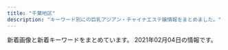 ```yaml
---
title: "千葉地区"
description: "キーワード別にの巨乳アジアン・チャイナエステ嬢情報をまとめました。"
---
```


新着画像と新着キーワードをまとめています。
2021年02月04日の情報です。

<DmmAffiliateIns />
<KeywordTable
  shops={
    [
    {
        "keywords": {},
        "img_links": [
            "http://iyasi-time.com/images/top/top_01.jpg",
            "http://iyasi-time.com/images/page_top.png",
            "http://iyasi-time.com/images/top/top_03.jpg",
            "http://iyasi-time.com/images/top/top_04.jpg",
            "http://iyasi-time.com/images/top/top_06.jpg",
            "http://iyasi-time.com/images/home/top.jpg",
            "http://iyasi-time.com/images/staff_image/staf_01a.jpg",
            "http://iyasi-time.com/images/top/top_08.png",
            "http://iyasi-time.com/images/top/top_02.jpg",
            "http://iyasi-time.com/images/top/top_05.jpg"
        ],
        "url": "http://iyasi-time.com/",
        "name": "\u5eb7\u697d\u5712-KOURAKUEN-",
        "station": "JR\u4e94\u4e95\u99c5\u897f\u53e3"
    },
    {
        "station": "JR\u8607\u6211\u99c5\u6771\u53e3",
        "name": "\u79cb\u685c\u30fb\u30b3\u30b9\u30e2\u30b9",
        "img_links": [
            "http://soga.jpest.net/uploads//sites/35/2020/12/r1.jpg",
            "http://soga.jpest.net/uploads//sites/35/2020/12/r4.jpg",
            "http://soga.jpest.net/uploads//sites/35/2020/12/r3.jpg",
            "http://soga.jpest.net/uploads//sites/35/2020/12/con03-1.jpg",
            "http://soga.jpest.net/uploads//sites/35/2020/12/r2.jpg",
            "http://soga.jpest.net/uploads//sites/35/2020/12/g3.jpg",
            "http://soga.jpest.net/uploads//sites/35/2020/12/con01-1.jpg",
            "http://soga.jpest.net/uploads//sites/35/2020/12/g2.jpg",
            "http://soga.jpest.net/uploads//sites/35/2020/12/staff.jpg",
            "http://soga.jpest.net/uploads//sites/35/2020/12/g1.jpg",
            "http://soga.jpest.net/uploads//sites/35/2020/12/req_03-1.jpg",
            "http://soga.jpest.net/uploads//sites/35/2020/12/con02-1.jpg"
        ],
        "keywords": {},
        "url": "http://soga.jpest.net/"
    },
    {
        "name": "\u5929\u4f7f\u697d\u5712",
        "keywords": {
            "C": 1,
            "E": 2,
            "D": 2,
            "87": 2,
            "86": 2,
            "88": 1
        },
        "img_links": [
            "http://sara.xyz.mn/images/top.jpg",
            "http://sara.xyz.mn/photos/sites/108/2019/10/201910010837567.jpg",
            "http://sara.xyz.mn/images/s_info.jpg",
            "http://sara.xyz.mn/photos/sites/108/2019/10/2019100108375817.jpg",
            "http://sara.xyz.mn/images/top1.jpg",
            "http://sara.xyz.mn/images/1.jpg",
            "http://sara.xyz.mn/images/s_news.jpg",
            "http://sara.xyz.mn/images/s_face.jpg",
            "http://sara.xyz.mn/photos/sites/108/2019/10/2019100108375747.jpg",
            "http://sara.xyz.mn/images/mobile.jpg",
            "http://sara.xyz.mn/images/end1.jpg",
            "http://sara.xyz.mn/photos/sites/108/2019/10/2019100108375699.jpg",
            "http://sara.xyz.mn/images/nbj3.jpg",
            "http://sara.xyz.mn/images/staffs.png",
            "http://sara.xyz.mn/images/s_staff.jpg",
            "http://sara.xyz.mn/images/s_pick.jpg",
            "http://sara.xyz.mn/photos/sites/108/2019/11/201911100438444.jpg"
        ],
        "url": "http://sara.xyz.mn/",
        "station": "\u5343\u8449\u4e2d\u592e\u99c5"
    },
    {
        "name": "\u3089\u304f\u3089\u304f",
        "img_links": [
            "http://www.rakuraku-inage.info/files/058-03.jpg",
            "http://www.rakuraku-inage.info/files/049-03.jpg",
            "http://www.rakuraku-inage.info/files/061-03.jpg",
            "http://www.rakuraku-inage.info/common/images/photo02.jpg",
            "http://www.rakuraku-inage.info/files/060-03.jpg",
            "http://www.rakuraku-inage.info/files/017.jpg",
            "http://www.rakuraku-inage.info/files/060.jpg",
            "http://www.rakuraku-inage.info/files/061-02.jpg",
            "http://www.rakuraku-inage.info/files/062-02.jpg",
            "http://www.rakuraku-inage.info/images/icon_staff.png",
            "http://www.rakuraku-inage.info/files/058.jpg",
            "http://www.rakuraku-inage.info/common/images/photo01.jpg",
            "http://www.rakuraku-inage.info/files/060-02.jpg",
            "http://www.rakuraku-inage.info/images/icon_tel.png",
            "http://www.rakuraku-inage.info/files/021-02.jpg",
            "http://www.rakuraku-inage.info/files/062.jpg",
            "http://www.rakuraku-inage.info/files/058-02.jpg",
            "http://www.rakuraku-inage.info/images/mainImg_sub.jpg",
            "http://www.rakuraku-inage.info/images/btn2.png",
            "http://www.rakuraku-inage.info/images/icon_info.png",
            "http://www.rakuraku-inage.info/common/images/photo03.jpg",
            "http://www.rakuraku-inage.info/files/021-03.jpg",
            "http://www.rakuraku-inage.info/files/021.jpg",
            "http://www.rakuraku-inage.info/files/017-03.jpg",
            "http://www.rakuraku-inage.info/files/049.jpg",
            "http://www.rakuraku-inage.info/files/017-02.jpg",
            "http://www.rakuraku-inage.info/files/061.jpg",
            "http://www.rakuraku-inage.info/images/icon_top.png",
            "http://www.rakuraku-inage.info/files/062-03.jpg",
            "http://www.rakuraku-inage.info/files/049-02.jpg"
        ],
        "station": "JR\u7a32\u6bdb\u99c5\u6771\u53e3",
        "keywords": {
            "87": 12,
            "88": 4,
            "C": 8,
            "82": 4,
            "85": 4,
            "D": 20,
            "86": 4
        },
        "url": "http://www.rakuraku-inage.info/"
    },
    {
        "url": "http://cherry.estheya.com/",
        "name": "\u30c1\u30a7\u30ea\u30fc",
        "img_links": [
            "http://cherry.estheya.com/css/tel.png",
            "http://cherry.estheya.com/css/nav/nav-0001.jpg",
            "http://cherry.estheya.com/css/nav/nav-0004.jpg",
            "http://cherry.estheya.com/css/staff/staff005-a.jpg",
            "http://cherry.estheya.com/css/nav/nav-006.jpg",
            "http://cherry.estheya.com/css/staff/staff07-c.jpg",
            "http://cherry.estheya.com/css/nav/nav-0005.jpg",
            "http://cherry.estheya.com/css/nav/nav-00002.jpg",
            "http://cherry.estheya.com/css/nav/nav-00003.jpg",
            "http://cherry.estheya.com/css/staff/staff07-b.jpg",
            "http://cherry.estheya.com/css/staff/staff00004-a.jpg",
            "http://cherry.estheya.com/css/top003.jpg",
            "http://cherry.estheya.com/css/cam00001.jpg",
            "http://cherry.estheya.com/css/head01.jpg",
            "http://cherry.estheya.com/css/staff/staff07-a.jpg"
        ],
        "station": "JR\u56db\u8857\u9053\u99c5\u5317\u53e3",
        "keywords": {
            "D": 12,
            "86": 12,
            "E": 12,
            "C": 24,
            "90": 12,
            "92": 12
        }
    },
    {
        "station": "JR\u5c0f\u898b\u5ddd\u99c5",
        "name": "Warm  Winter",
        "img_links": [],
        "url": "https://www.es-relaxsalon.info/",
        "keywords": {}
    },
    {
        "station": "JR\u6d25\u7530\u6cbc\u99c5\u5317\u53e3",
        "url": "http://momoka.iest.info/",
        "img_links": [
            "http://momoka.iest.info/photos/sites/11/2020/10/2020100816592987.jpg",
            "http://momoka.iest.info/images/tit_staff1.png",
            "http://momoka.iest.info/photos/sites/11/2021/01/2021012512211971.jpg",
            "http://momoka.iest.info/photos/sites/11/2020/07/2020073110302456-e1600047741736.jpg",
            "http://momoka.iest.info/images/link_nav01.jpg",
            "http://momoka.iest.info/photos/sites/11/2020/02/2020020411095362.jpg",
            "http://momoka.iest.info/images/link_nav02.jpg",
            "http://momoka.iest.info/photos/sites/11/2020/02/2020021019034043.jpg",
            "http://momoka.iest.info/images/side_mobile.jpg",
            "http://momoka.iest.info/images/end.png",
            "http://momoka.iest.info/images/tit_link.png",
            "http://momoka.iest.info/photos/sites/11/2020/01/202001061550092.jpg",
            "http://momoka.iest.info/photos/sites/11/2020/12/2020121613490552.jpg",
            "http://momoka.iest.info/photos/sites/11/2020/07/2020073110302456.jpg",
            "http://momoka.iest.info/images/staff02.png",
            "http://momoka.iest.info/images/top.png",
            "http://momoka.iest.info/photos/sites/11/2019/12/2019121918430664.jpg",
            "http://momoka.iest.info/photos/sites/11/2020/11/2020110419453954.jpg",
            "http://momoka.iest.info/images/staff01.png",
            "http://momoka.iest.info/photos/sites/11/2020/08/202008311113307.jpg",
            "http://momoka.iest.info/photos/sites/11/2020/08/2020082910563494.jpg",
            "http://momoka.iest.info/photos/sites/11/2020/12/2020121016111969.jpg",
            "http://momoka.iest.info/images/tit_pick.png",
            "http://momoka.iest.info/images/sp_top.png",
            "http://momoka.iest.info/photos/sites/11/2020/02/2020021711434572.jpg",
            "http://momoka.iest.info/images/link_nav03.jpg",
            "http://momoka.iest.info/photos/sites/11/2021/01/202101081554510.jpg",
            "http://momoka.iest.info/photos/sites/11/2019/12/2019120814110696.jpg",
            "http://momoka.iest.info/photos/sites/11/2019/12/2019120814110783.jpg",
            "http://momoka.iest.info/photos/sites/11/2020/08/2020081513232423.jpg",
            "http://momoka.iest.info/photos/sites/11/2019/11/2019112219364120.jpg",
            "http://momoka.iest.info/images/link_nav06.jpg",
            "http://momoka.iest.info/photos/sites/11/2020/08/2020081513255337.jpg",
            "http://momoka.iest.info/photos/sites/11/2019/12/2019120410554229.jpg",
            "http://momoka.iest.info/photos/sites/11/2020/09/2020092918164546.jpg",
            "http://momoka.iest.info/photos/sites/11/2020/01/2020010615504056.jpg",
            "http://momoka.iest.info/images/link_nav05.jpg",
            "http://momoka.iest.info/photos/sites/11/2020/08/2020082910555470-e1599761265797.jpg",
            "http://momoka.iest.info/images/tit_new.png",
            "http://momoka.iest.info/images/side_tel.jpg",
            "http://momoka.iest.info/images/link_nav04.jpg"
        ],
        "name": "\u6843\u9999",
        "keywords": {
            "82": 1,
            "90": 2,
            "F": 5,
            "84": 3,
            "89": 2,
            "D": 16,
            "86": 2,
            "88": 5,
            "G": 1,
            "83": 2,
            "C": 2,
            "85": 5,
            "92": 1,
            "E": 6,
            "87": 3
        }
    },
    {
        "name": "\u30b5\u30d5\u30a1\u30a4\u30a2",
        "img_links": [
            "http://chiba-sapphire.net/staff/s-risa.jpg",
            "http://chiba-sapphire.net/images/cam.png",
            "http://chiba-sapphire.net/staff/s-aya.jpg",
            "http://chiba-sapphire.net/staff/s-miyu.jpg",
            "http://chiba-sapphire.net/images/c-staff.png",
            "http://chiba-sapphire.net/images/index-enter.png",
            "http://chiba-sapphire.net/images/bar-information.png",
            "http://chiba-sapphire.net/images/b-hotstone2.png",
            "http://chiba-sapphire.net/images/copyright.png",
            "http://chiba-sapphire.net/images/c-interior.png",
            "http://chiba-sapphire.net/images/c-top.png",
            "http://chiba-sapphire.net/images/kazari.png",
            "http://chiba-sapphire.net/images/bar-staff.png",
            "http://chiba-sapphire.net/images/b-qr.png",
            "http://chiba-sapphire.net/images/bar-interior.png",
            "http://chiba-sapphire.net/staff/s-eri.jpg",
            "http://chiba-sapphire.net/images/b-taisaku.png",
            "http://chiba-sapphire.net/staff/s-moe.jpg"
        ],
        "url": "http://chiba-sapphire.net/",
        "station": "\u5343\u8449\u4e2d\u592e\u99c5\u897f\u53e3",
        "keywords": {}
    },
    {
        "station": "JR\u6210\u7530\u99c5\u6771\u53e3",
        "name": "\u3055\u304f\u3089",
        "img_links": [
            "http://sakura-es.biz/images/bottom.jpg",
            "http://sakura-es.biz/images/s08.jpg",
            "http://sakura-es.biz/images/r3.jpg",
            "http://sakura-es.biz/images/top.png",
            "http://sakura-es.biz/images/r1.jpg",
            "http://sakura-es.biz/images/s03.jpg",
            "http://sakura-es.biz/images/staffr.jpg",
            "http://sakura-es.biz/images/mobile.jpg",
            "http://sakura-es.biz/images/s02.jpg"
        ],
        "keywords": {},
        "url": "http://sakura-es.biz"
    },
    {
        "keywords": {
            "86": 4,
            "88": 2,
            "D": 16,
            "C": 19,
            "E": 2,
            "87": 12,
            "84": 2
        },
        "url": "http://www.lovegame.iesjp.com/",
        "station": "JR\u7a32\u6bdb\u99c5\u6771\u53e3",
        "img_links": [
            "http://www.lovegame.iesjp.com/images/slider/3.jpg",
            "http://www.lovegame.iesjp.com/images/slider/2.jpg",
            "http://www.lovegame.iesjp.com/img/btn_blog.png",
            "http://www.lovegame.iesjp.com/files/040-02.jpg",
            "http://www.lovegame.iesjp.com/files/040.jpg",
            "http://www.lovegame.iesjp.com/files/042-02.jpg",
            "http://www.lovegame.iesjp.com/files/036-02.jpg",
            "http://www.lovegame.iesjp.com/files/043-02.jpg",
            "http://www.lovegame.iesjp.com/files/002.jpg",
            "http://www.lovegame.iesjp.com/files/008.jpg",
            "http://www.lovegame.iesjp.com/img/tel.png",
            "http://www.lovegame.iesjp.com/files/026.jpg",
            "http://www.lovegame.iesjp.com/img/ttl_info.png",
            "http://www.lovegame.iesjp.com/files/041.jpg",
            "http://www.lovegame.iesjp.com/img/btn_side_mobile.jpg",
            "http://www.lovegame.iesjp.com/files/036.jpg",
            "http://www.lovegame.iesjp.com/files/010.jpg",
            "http://www.lovegame.iesjp.com/files/043.jpg",
            "http://www.lovegame.iesjp.com/files/002-02.jpg",
            "http://www.lovegame.iesjp.com/files/041-02.jpg",
            "http://www.lovegame.iesjp.com/img/ttl_news.png",
            "http://www.lovegame.iesjp.com/img/goback.jpg",
            "http://www.lovegame.iesjp.com/files/008-02.jpg",
            "http://www.lovegame.iesjp.com/files/042.jpg",
            "http://www.lovegame.iesjp.com/images/slider/1.jpg",
            "http://www.lovegame.iesjp.com/files/029.jpg",
            "http://www.lovegame.iesjp.com/files/029-02.jpg",
            "http://www.lovegame.iesjp.com/img/pickup.jpg",
            "http://www.lovegame.iesjp.com/files/026-02.jpg",
            "http://www.lovegame.iesjp.com/files/010-02.jpg"
        ],
        "name": "\u30e9\u30d6\u30b2\u30fc\u30e0"
    },
    {
        "name": "\u840c\u611b -\u3082\u3048\u3042\u3044-",
        "station": "\u5343\u8449\u4e2d\u592e\u99c5\u6771\u53e3",
        "img_links": [
            "http://moeai.est888.com/css/staff/staff06.jpg",
            "http://moeai.est888.com/css/staff/staff07-a.jpg",
            "http://moeai.est888.com/css/staff/staff06-a.jpg",
            "http://moeai.est888.com/css/staff/staff07.jpg",
            "http://moeai.est888.com/css/nav/nav-004.png",
            "http://moeai.est888.com/css/staff/staff08.jpg",
            "http://moeai.est888.com/css/staff/staff003.jpg",
            "http://moeai.est888.com/css/staff/staff04-a.jpg",
            "http://moeai.est888.com/css/staff/staff01-a.jpg",
            "http://moeai.est888.com/css/staff/staff01.jpg",
            "http://moeai.est888.com/css/staff/staff08-a.jpg",
            "http://moeai.est888.com/css/nav/nav-002.png",
            "http://moeai.est888.com/css/staff/staff04.jpg",
            "http://moeai.est888.com/css/staff/staff02-a.jpg",
            "http://moeai.est888.com/css/staff/staff005-a.jpg",
            "http://moeai.est888.com/css/nav/nav-006.png",
            "http://moeai.est888.com/css/nav/nav-003.png",
            "http://moeai.est888.com/css/staff/staff09-a.jpg",
            "http://moeai.est888.com/css/nav/nav-001.png",
            "http://moeai.est888.com/css/top-right01.jpg",
            "http://moeai.est888.com/css/staff/staff02.jpg",
            "http://moeai.est888.com/css/staff/staff005.jpg",
            "http://moeai.est888.com/css/osusume-07.jpg",
            "http://moeai.est888.com/css/staff/staff003-a.jpg",
            "http://moeai.est888.com/css/tel01.png",
            "http://moeai.est888.com/css/nav/nav-005.png",
            "http://moeai.est888.com/css/staff/staff09.jpg"
        ],
        "keywords": {
            "E": 6,
            "92": 2,
            "89": 3,
            "90": 4,
            "D": 3
        },
        "url": "http://moeai.est888.com/"
    },
    {
        "img_links": [
            "http://flower-esthe.net/img/t2.jpg",
            "http://flower-esthe.net/img/t6.jpg",
            "http://flower-esthe.net/img/st6.jpg",
            "http://flower-esthe.net/img/st8.jpg",
            "http://flower-esthe.net/img/r1.jpg",
            "http://flower-esthe.net/img/st4.jpg",
            "http://flower-esthe.net/img/noo.png",
            "http://flower-esthe.net/img/r4.jpg",
            "http://flower-esthe.net/img/stt3.jpg",
            "http://flower-esthe.net/img/t3.jpg",
            "http://flower-esthe.net/img/t5.jpg",
            "http://flower-esthe.net/img/sm.jpg",
            "http://flower-esthe.net/img/st2.jpg",
            "http://flower-esthe.net/img/r3.jpg",
            "http://flower-esthe.net/img/t4.jpg",
            "http://flower-esthe.net/img/st7.jpg",
            "http://flower-esthe.net/img/st1.jpg",
            "http://flower-esthe.net/img/st3.jpg",
            "http://flower-esthe.net/img/top1.jpg",
            "http://flower-esthe.net/img/stt1.jpg",
            "http://flower-esthe.net/img/t1.jpg",
            "http://flower-esthe.net/img/no.png",
            "http://flower-esthe.net/img/r2.jpg",
            "http://flower-esthe.net/img/f1.jpg",
            "http://flower-esthe.net/img/nosta.jpg"
        ],
        "station": "\u516b\u5343\u4ee3\u53f0\u99c5\u897f\u53e3",
        "url": "http://flower-esthe.net/",
        "keywords": {
            "C": 1,
            "86": 3,
            "87": 1,
            "88": 1,
            "D": 2,
            "E": 2
        },
        "name": "\u30b7\u30fc\u30af\u30ec\u30c3\u30c8\u30c7\u30fc\u30c8"
    },
    {
        "img_links": [
            "http://lolita.jpest.net/uploads//sites/28/2020/11/g1-2.jpg",
            "http://lolita.jpest.net/uploads//sites/28/2020/11/g2-3-225x300.jpg",
            "http://lolita.jpest.net/uploads//sites/28/2020/11/con02.jpg",
            "http://lolita.jpest.net/uploads//sites/28/2020/11/home.png",
            "http://lolita.jpest.net/uploads//sites/28/2020/12/req_03.jpg",
            "http://lolita.jpest.net/uploads//sites/28/2021/01/001.jpg",
            "http://lolita.jpest.net/uploads//sites/28/2020/12/g1-1.jpg",
            "http://lolita.jpest.net/uploads//sites/28/2020/11/con03.jpg",
            "http://lolita.jpest.net/uploads//sites/28/2020/11/con01.jpg",
            "http://lolita.jpest.net/uploads//sites/28/2020/11/g3-2.jpg",
            "http://lolita.jpest.net/uploads//sites/28/2020/11/g-1.jpg",
            "http://lolita.jpest.net/uploads//sites/28/2020/11/tel-1.png",
            "http://lolita.jpest.net/uploads//sites/28/2020/11/g3-2-225x300.jpg",
            "http://lolita.jpest.net/uploads//sites/28/2020/11/staff.jpg",
            "http://lolita.jpest.net/uploads//sites/28/2020/11/g2-2.jpg"
        ],
        "station": "JR\u7a32\u6bdb\u99c5\u6771\u53e3",
        "url": "http://lolita.jpest.net/",
        "keywords": {},
        "name": "Dear"
    },
    {
        "keywords": {
            "D": 2,
            "F": 1,
            "E": 2,
            "86": 5
        },
        "url": "http://massage-aroma.blue/",
        "img_links": [
            "http://massage-aroma.blue/images/cg051.jpg",
            "http://massage-aroma.blue/images/no.png",
            "http://massage-aroma.blue/images/cg052.jpg",
            "http://massage-aroma.blue/images/top001.png",
            "http://massage-aroma.blue/images/tel.png",
            "http://massage-aroma.blue/images/cg01.jpg",
            "http://massage-aroma.blue/images/nav-005.png",
            "http://massage-aroma.blue/images/cg071.jpg",
            "http://massage-aroma.blue/images/cg011.jpg",
            "http://massage-aroma.blue/images/nav-001.png",
            "http://massage-aroma.blue/images/cg05.jpg",
            "http://massage-aroma.blue/images/cg012.jpg",
            "http://massage-aroma.blue/images/cg02.jpg",
            "http://massage-aroma.blue/images/cg021.jpg",
            "http://massage-aroma.blue/images/cg072.jpg",
            "http://massage-aroma.blue/images/nav-002.png",
            "http://massage-aroma.blue/images/nav-004.png",
            "http://massage-aroma.blue/images/nav-003.png",
            "http://massage-aroma.blue/images/cg022.jpg",
            "http://massage-aroma.blue/images/nav-006.png",
            "http://massage-aroma.blue/images/cg03.jpg",
            "http://massage-aroma.blue/images/cg07.jpg"
        ],
        "name": "\u304f\u3089\u3089",
        "station": "JR\u7a32\u6bdb\u99c5\u6771\u53e3"
    },
    {
        "name": "we love",
        "station": "\u5343\u8449\u4e2d\u592e\u99c5\u897f\u53e3",
        "img_links": [
            "http://kurimu.tokyo/uploads/180620/1-1P62010154K00.png",
            "http://kurimu.tokyo/templets/default/picture/interior_t.jpg",
            "http://kurimu.tokyo/uploads/201113/1-2011131444042W.jpg",
            "http://kurimu.tokyo/uploads/201113/1-201113110434934.jpg",
            "http://kurimu.tokyo/uploads/180620/1-1P62010193X63.jpg",
            "http://kurimu.tokyo/uploads/201110/1-20111015304c49.jpg",
            "http://kurimu.tokyo/templets/default/picture/news.jpg",
            "http://kurimu.tokyo/templets/default/picture/rec1.png",
            "http://kurimu.tokyo/templets/default/picture/staff_t.jpg",
            "http://kurimu.tokyo/uploads/201112/1-2011121K445522.jpg",
            "http://kurimu.tokyo/templets/default/picture/head.jpg"
        ],
        "url": "http://kurimu.tokyo/",
        "keywords": {}
    },
    {
        "name": "Lover\uff5e\u30e9\u30f4\u30a1\u30fc\uff5e",
        "img_links": [
            "http://www.lover-esthe.xyz/images/link_s.png",
            "http://www.lover-esthe.xyz/images/news.jpg",
            "http://www.lover-esthe.xyz/files/023.jpg",
            "http://www.lover-esthe.xyz/files/016.jpg",
            "http://www.lover-esthe.xyz/files/018.jpg",
            "http://www.lover-esthe.xyz/images/staff_s.png",
            "http://www.lover-esthe.xyz/files/026-02.jpg",
            "http://www.lover-esthe.xyz/files/020.jpg",
            "http://www.lover-esthe.xyz/files/015.jpg",
            "http://www.lover-esthe.xyz/files/032-02.jpg",
            "http://www.lover-esthe.xyz/files/025.jpg",
            "http://www.lover-esthe.xyz/files/021-02.jpg",
            "http://www.lover-esthe.xyz/files/016-02.jpg",
            "http://www.lover-esthe.xyz/files/015-02.jpg",
            "http://www.lover-esthe.xyz/files/029.jpg",
            "http://www.lover-esthe.xyz/files/031.jpg",
            "http://www.lover-esthe.xyz/files/032.jpg",
            "http://www.lover-esthe.xyz/files/021.jpg",
            "http://www.lover-esthe.xyz/files/019-02.jpg",
            "http://www.lover-esthe.xyz/files/023-02.jpg",
            "http://www.lover-esthe.xyz/files/030-02.jpg",
            "http://www.lover-esthe.xyz/files/018-02.jpg",
            "http://www.lover-esthe.xyz/files/033.jpg",
            "http://www.lover-esthe.xyz/files/030.jpg",
            "http://www.lover-esthe.xyz/files/024-02.jpg",
            "http://www.lover-esthe.xyz/files/026.jpg",
            "http://www.lover-esthe.xyz/files/027-02.jpg",
            "http://www.lover-esthe.xyz/images/top.png",
            "http://www.lover-esthe.xyz/files/025-02.jpg",
            "http://www.lover-esthe.xyz/files/012-02.jpg",
            "http://www.lover-esthe.xyz/files/028.jpg",
            "http://www.lover-esthe.xyz/files/024.jpg",
            "http://www.lover-esthe.xyz/files/014.jpg",
            "http://www.lover-esthe.xyz/files/020-02.jpg",
            "http://www.lover-esthe.xyz/files/014-02.jpg",
            "http://www.lover-esthe.xyz/files/022-02.jpg",
            "http://www.lover-esthe.xyz/files/012.jpg",
            "http://www.lover-esthe.xyz/files/033-02.jpg",
            "http://www.lover-esthe.xyz/files/017-02.jpg",
            "http://www.lover-esthe.xyz/files/029-02.jpg",
            "http://www.lover-esthe.xyz/files/022.jpg",
            "http://www.lover-esthe.xyz/files/028-02.jpg",
            "http://www.lover-esthe.xyz/files/017.jpg",
            "http://www.lover-esthe.xyz/files/019.jpg",
            "http://www.lover-esthe.xyz/files/031-02.jpg",
            "http://www.lover-esthe.xyz/files/027.jpg"
        ],
        "station": "JR\u5343\u8449\u99c5\u5317\u53e3",
        "url": "http://www.lover-esthe.xyz/",
        "keywords": {
            "E": 2,
            "D": 32,
            "86": 16,
            "87": 18,
            "83": 4,
            "84": 2,
            "C": 8,
            "88": 2
        }
    },
    {
        "url": "http://suijyonohana.oks.bz/",
        "name": "\u7a32\u6bdb \u7a76\u6975\u30e9\u30a6\u30a1\u30fc\u30ba",
        "img_links": [
            "http://suijyonohana.oks.bz/photos/sites/74/2019/04/2019040607544553.jpg",
            "http://suijyonohana.oks.bz/photos/sites/74/2019/12/2019121003173867.jpg",
            "http://suijyonohana.oks.bz/photos/sites/74/2019/11/2019110805565047.jpg",
            "http://suijyonohana.oks.bz/photos/sites/74/2020/01/2020010806110063.jpg",
            "http://suijyonohana.oks.bz/photos/sites/74/2019/05/2019052508384096.jpg",
            "http://suijyonohana.oks.bz/photos/sites/74/2019/05/2019051908111982.jpg",
            "http://suijyonohana.oks.bz/photos/sites/74/2020/09/202009130421418.jpg",
            "http://suijyonohana.oks.bz/photos/sites/74/2020/02/2020021802145941.jpg",
            "http://suijyonohana.oks.bz/photos/sites/74/2019/11/2019110805570462.jpg",
            "http://suijyonohana.oks.bz/photos/sites/74/2019/09/2019091305051898.jpg",
            "http://suijyonohana.oks.bz/photos/sites/74/2020/04/202004230549442.jpg",
            "http://suijyonohana.oks.bz/photos/sites/74/2019/08/2019080504172342.jpg",
            "http://suijyonohana.oks.bz/photos/sites/74/2020/01/2020010806110196.jpg",
            "http://suijyonohana.oks.bz/photos/sites/74/2019/07/2019071408493715.jpg",
            "http://suijyonohana.oks.bz/images/end1.jpg",
            "http://suijyonohana.oks.bz/images/top1.jpg",
            "http://suijyonohana.oks.bz/images/mobile.png",
            "http://suijyonohana.oks.bz/photos/sites/74/2019/08/2019082909370533.jpg",
            "http://suijyonohana.oks.bz/photos/sites/74/2019/10/2019100603440218.jpg",
            "http://suijyonohana.oks.bz/photos/sites/74/2019/04/2019040607544418.jpg",
            "http://suijyonohana.oks.bz/images/s_staff.png",
            "http://suijyonohana.oks.bz/photos/sites/74/2019/10/2019102801383123.jpg",
            "http://suijyonohana.oks.bz/images/top.jpg",
            "http://suijyonohana.oks.bz/photos/sites/74/2019/04/2019040607544466.jpg",
            "http://suijyonohana.oks.bz/photos/sites/74/2020/01/2020012909451396.jpg",
            "http://suijyonohana.oks.bz/photos/sites/74/2020/12/2020120108505493.jpg",
            "http://suijyonohana.oks.bz/photos/sites/74/2019/04/2019040607404665.jpg",
            "http://suijyonohana.oks.bz/photos/sites/74/2019/10/2019102807073442.jpg",
            "http://suijyonohana.oks.bz/photos/sites/74/2019/11/2019111305503023.jpg",
            "http://suijyonohana.oks.bz/photos/sites/74/2019/07/2019071908205295.jpg",
            "http://suijyonohana.oks.bz/photos/sites/74/2019/11/2019112903322854.jpg",
            "http://suijyonohana.oks.bz/photos/sites/74/2020/01/2020010304114481.jpg",
            "http://suijyonohana.oks.bz/photos/sites/74/2019/11/2019111408343456.jpg",
            "http://suijyonohana.oks.bz/photos/sites/74/2019/12/2019120503231885.jpg",
            "http://suijyonohana.oks.bz/photos/sites/74/2019/12/201912100316363.jpg",
            "http://suijyonohana.oks.bz/images/s_news.png",
            "http://suijyonohana.oks.bz/photos/sites/74/2020/02/2020021802145314.jpg",
            "http://suijyonohana.oks.bz/photos/sites/74/2019/11/2019111305503524.jpg",
            "http://suijyonohana.oks.bz/photos/sites/74/2019/12/2019122302574122.jpg",
            "http://suijyonohana.oks.bz/photos/sites/74/2019/10/2019102803554338.jpg",
            "http://suijyonohana.oks.bz/photos/sites/74/2020/09/2020092307293684.jpg",
            "http://suijyonohana.oks.bz/photos/sites/74/2019/11/2019111305502437.jpg",
            "http://suijyonohana.oks.bz/photos/sites/74/2019/11/2019112303312062.jpg",
            "http://suijyonohana.oks.bz/photos/sites/74/2019/04/2019040808230099.jpg",
            "http://suijyonohana.oks.bz/photos/sites/74/2019/10/201910060344032.jpg",
            "http://suijyonohana.oks.bz/photos/sites/74/2019/12/2019121003163725.jpg",
            "http://suijyonohana.oks.bz/photos/sites/74/2019/10/2019102801382677.jpg",
            "http://suijyonohana.oks.bz/photos/sites/74/2020/09/2020091304214310.jpg",
            "http://suijyonohana.oks.bz/photos/sites/74/2019/05/2019052508374052.jpg",
            "http://suijyonohana.oks.bz/photos/sites/74/2019/12/2019121208173881.jpg",
            "http://suijyonohana.oks.bz/photos/sites/74/2019/10/2019102108484557.jpg",
            "http://suijyonohana.oks.bz/photos/sites/74/2019/04/2019040607544577.jpg",
            "http://suijyonohana.oks.bz/photos/sites/74/2020/01/2020012909451773.jpg",
            "http://suijyonohana.oks.bz/photos/sites/74/2019/11/2019111409121610.jpg",
            "http://suijyonohana.oks.bz/photos/sites/74/2020/02/2020020702453147.jpg",
            "http://suijyonohana.oks.bz/photos/sites/74/2019/05/201905230829246.jpg",
            "http://suijyonohana.oks.bz/photos/sites/74/2019/11/2019111409122064.jpg",
            "http://suijyonohana.oks.bz/photos/sites/74/2019/12/2019121708275675.jpg",
            "http://suijyonohana.oks.bz/photos/sites/74/2019/11/2019112303312820.jpg",
            "http://suijyonohana.oks.bz/photos/sites/74/2019/12/2019122302573417.jpg",
            "http://suijyonohana.oks.bz/images/face.png",
            "http://suijyonohana.oks.bz/images/top2.jpg",
            "http://suijyonohana.oks.bz/photos/sites/74/2019/11/2019112903321914.jpg",
            "http://suijyonohana.oks.bz/photos/sites/74/2019/11/2019110304043160.jpg",
            "http://suijyonohana.oks.bz/photos/sites/74/2019/11/2019110107361049.jpg",
            "http://suijyonohana.oks.bz/photos/sites/74/2019/10/2019101806091624.jpg",
            "http://suijyonohana.oks.bz/photos/sites/74/2020/02/2020021308573639.jpg",
            "http://suijyonohana.oks.bz/photos/sites/74/2019/10/2019102803554653.jpg",
            "http://suijyonohana.oks.bz/photos/sites/74/2019/11/2019112009095899.jpg",
            "http://suijyonohana.oks.bz/photos/sites/74/2020/11/2020110804255484.jpg"
        ],
        "keywords": {
            "85": 4,
            "C": 10,
            "83": 7,
            "E": 8,
            "86": 11,
            "89": 1,
            "88": 3,
            "D": 16,
            "87": 10,
            "F": 2
        },
        "station": "JR\u7a32\u6bdb\u99c5\u897f\u53e3"
    },
    {
        "name": "\u7f8e\u9b54\u5973",
        "keywords": {
            "84": 3,
            "86": 3,
            "D": 10,
            "85": 5,
            "C": 2,
            "88": 1
        },
        "img_links": [
            "http://yureloyuli.xyz/uploads/200326/1-200326091KT30.jpg",
            "http://yureloyuli.xyz/uploads/200218/1-20021Q20511212.jpg",
            "http://yureloyuli.xyz/static/picture/bar-inte.png",
            "http://yureloyuli.xyz/static/picture/info_text.jpg",
            "http://yureloyuli.xyz/uploads/210123/1-2101231402461E.jpg",
            "http://yureloyuli.xyz/uploads/200317/1-20031F92052106.jpg",
            "http://yureloyuli.xyz/uploads/210102/1-210102131F3W2.jpg",
            "http://yureloyuli.xyz/uploads/200324/1-20032409411K31.jpg",
            "http://yureloyuli.xyz/static/picture/girls-bar.png",
            "http://yureloyuli.xyz/uploads/200228/1-20022P91635N0.jpg",
            "http://yureloyuli.xyz/static/picture/info2.jpg",
            "http://yureloyuli.xyz/uploads/200706/1-200F6092015B8.jpg",
            "http://yureloyuli.xyz/static/picture/bar-girls.png",
            "http://yureloyuli.xyz/static/picture/info1.jpg",
            "http://yureloyuli.xyz/uploads/200722/1-200H215404S47.jpg",
            "http://yureloyuli.xyz/uploads/210204/1-210204142K0J1.jpg",
            "http://yureloyuli.xyz/static/picture/bar-news.png",
            "http://yureloyuli.xyz/uploads/201113/1-201113153614922.jpg",
            "http://yureloyuli.xyz/uploads/200912/1-200912104044951.jpg",
            "http://yureloyuli.xyz/static/picture/bar-infomation.png",
            "http://yureloyuli.xyz/uploads/200206/1-20020616251Q12.jpg"
        ],
        "station": "\u9ad8\u6839\u6728\u6238\u99c5\u5317\u53e3",
        "url": "http://yureloyuli.xyz/"
    },
    {
        "img_links": [
            "http://www.yatunomi.com/images/004.jpg",
            "http://www.yatunomi.com/images/1.jpg",
            "http://www.yatunomi.com/images/sample1.jpg",
            "http://www.yatunomi.com/images/sample_photo4.jpg",
            "http://www.yatunomi.com/images/46-11051416223130.jpg",
            "http://www.yatunomi.com/images/01.jpg",
            "http://www.yatunomi.com/images/006.jpg",
            "http://www.yatunomi.com/images/003.jpg",
            "http://www.yatunomi.com/images/sample_photo1.jpg",
            "http://www.yatunomi.com/images/3.jpg",
            "http://www.yatunomi.com/images/02.jpg",
            "http://www.yatunomi.com/images/2.jpg",
            "http://www.yatunomi.com/images/005.jpg",
            "http://www.yatunomi.com/images/icon_bar.png"
        ],
        "keywords": {},
        "station": "\u5317\u7fd2\u5fd7\u91ce\u99c5\u6771\u53e3",
        "url": "http://www.yatunomi.com/",
        "name": "\u30ea\u30e9\u30db\u30fc\u30e0"
    },
    {
        "img_links": [
            "https://eve.iest.info/images/s_news.jpg",
            "https://eve.iest.info/photos/sites/86/2020/12/2020120704342237.jpg",
            "https://eve.iest.info/images/s_staff.jpg",
            "https://eve.iest.info/images/mobile.jpg",
            "https://eve.iest.info/images/top.jpg",
            "https://eve.iest.info/photos/sites/86/2020/12/2020121105320296.jpg",
            "https://eve.iest.info/photos/sites/86/2020/12/2020120704342315.jpg",
            "https://eve.iest.info/photos/sites/86/2020/12/2020120704342160.jpg",
            "https://eve.iest.info/photos/sites/86/2020/12/202012070434226.jpg"
        ],
        "station": "\u4eac\u6210\u5343\u8449\u4e2d\u592e\u99c5\u897f\u53e3",
        "name": "\u30a4\u30d6",
        "keywords": {
            "D": 5,
            "86": 3,
            "85": 2
        },
        "url": "https://eve.iest.info/"
    },
    {
        "station": "\u5343\u8449\u4e2d\u592e\u99c5\u6771\u53e3",
        "url": "http://resortin.jpn.cm/",
        "keywords": {
            "85": 10,
            "D": 80,
            "88": 10,
            "86": 30,
            "87": 30,
            "E": 10,
            "C": 23,
            "89": 30
        },
        "img_links": [
            "http://resortin.jpn.cm/photos/sites/33/2020/12/2020120113271282.jpeg",
            "http://resortin.jpn.cm/photos/sites/33/2019/10/2019101702025625-e1600094540382.jpeg",
            "http://resortin.jpn.cm/i/images/room2.jpg",
            "http://resortin.jpn.cm/photos/sites/33/2019/12/2019121812191049-400x173.jpeg",
            "http://resortin.jpn.cm/photos/sites/33/2020/09/2020091518240675.jpeg",
            "http://resortin.jpn.cm/images/service.png",
            "http://resortin.jpn.cm/images/ser7.jpg",
            "http://resortin.jpn.cm/photos/sites/33/2021/01/2021012821032298.jpeg",
            "http://resortin.jpn.cm/photos/sites/33/2019/10/2019101702012362.jpeg",
            "http://resortin.jpn.cm/images/s_staff.jpg",
            "http://resortin.jpn.cm/i/images/room3.jpg",
            "http://resortin.jpn.cm/images/s_news.png",
            "http://resortin.jpn.cm/photos/sites/33/2020/09/2020091504080714.jpeg",
            "http://resortin.jpn.cm/photos/sites/33/2020/10/2020102219295041.jpeg",
            "http://resortin.jpn.cm/photos/sites/33/2021/02/2021020210431926.jpg",
            "http://resortin.jpn.cm/photos/sites/33/2020/06/2020062102472569.jpeg",
            "http://resortin.jpn.cm/photos/sites/33/2021/01/2021012821032298-e1611835415606.jpeg",
            "http://resortin.jpn.cm/photos/sites/33/2019/10/2019101702025625.jpeg",
            "http://resortin.jpn.cm/images/ser4.jpg",
            "http://resortin.jpn.cm/photos/sites/33/2019/10/2019101702000055.jpeg",
            "http://resortin.jpn.cm/images/ser8.jpg",
            "http://resortin.jpn.cm/photos/sites/33/2020/12/2020122313271999-e1608697655298.jpeg",
            "http://resortin.jpn.cm/photos/sites/33/2020/06/2020062103092760.jpeg",
            "http://resortin.jpn.cm/images/ser1.jpg",
            "http://resortin.jpn.cm/images/top2.jpg",
            "http://resortin.jpn.cm/photos/sites/33/2020/07/2020072501415499-e1595608934436.jpeg",
            "http://resortin.jpn.cm/i/images/room1.jpg",
            "http://resortin.jpn.cm/photos/sites/33/2019/10/2019101702000135.jpeg",
            "http://resortin.jpn.cm/photos/sites/33/2020/11/2020112701293043.jpeg",
            "http://resortin.jpn.cm/images/koko_468x60.png",
            "http://resortin.jpn.cm/photos/sites/33/2020/09/2020091504135186.jpeg",
            "http://resortin.jpn.cm/photos/sites/33/2020/07/2020070322594031.jpeg",
            "http://resortin.jpn.cm/images/s_service.jpg"
        ],
        "name": "\u30ea\u30be\u30fc\u30c8\u30fb\u30a4\u30f3"
    },
    {
        "name": "Orange \u30aa\u30e9\u30f3\u30b8\u30e5",
        "url": "https://www.orange-relaxation.com/",
        "keywords": {
            "C": 6
        },
        "img_links": [
            "https://static.wixstatic.com/media/656261_f19819762927421fbc7e462b610e64db~mv2.jpg",
            "https://static.wixstatic.com/media/656261_13b56d76ba4b4f3fbdd2d614b7f3131a~mv2.jpg",
            "https://static.wixstatic.com/media/656261_cd548a1ebd6547bca0b1f7902b51ec53~mv2.jpg",
            "https://static.wixstatic.com/media/656261_352bc4d873814c08890c13c58d54ed11~mv2.jpg",
            "https://static.wixstatic.com/media/656261_dc91ba7dbcfd49cf94b6f33f427eabc4~mv2.jpg",
            "https://static.wixstatic.com/media/656261_1e3c42dadc4c43f6a67e3c43ab3a7e86~mv2.jpg",
            "https://static.wixstatic.com/media/656261_d5f654a2160b48ac899281411259fefe~mv2.jpg"
        ],
        "station": "JR\u8607\u6211\u99c5"
    },
    {
        "keywords": {},
        "name": "\u7e01",
        "url": "http://www.e-niko.work/",
        "station": "\u52dd\u7530\u53f0\u99c5\u5357\u53e3",
        "img_links": [
            "http://www.e-niko.work/images/mobile.jpg",
            "http://www.e-niko.work/images/info.jpg",
            "http://www.e-niko.work/img/mika1.jpg",
            "http://www.e-niko.work/images/int1.png",
            "http://www.e-niko.work/images/staff_t.jpg",
            "http://www.e-niko.work/images/ac1.png",
            "http://www.e-niko.work/images/interior_t.jpg",
            "http://www.e-niko.work/images/tel.jpg",
            "http://www.e-niko.work/images/sys2.png",
            "http://www.e-niko.work/img/yuri1.jpg",
            "http://www.e-niko.work/images/2.jpg",
            "http://www.e-niko.work/images/1.jpg",
            "http://www.e-niko.work/images/ta.jpg",
            "http://www.e-niko.work/images/sys1.png",
            "http://www.e-niko.work/images/head.jpg",
            "http://www.e-niko.work/images/3.jpg",
            "http://www.e-niko.work/img/rio1.jpg",
            "http://www.e-niko.work/images/line.png",
            "http://www.e-niko.work/images/4.jpg",
            "http://www.e-niko.work/img/riri1.jpg",
            "http://www.e-niko.work/images/int2.png",
            "http://www.e-niko.work/images/news.jpg"
        ]
    },
    {
        "name": "\u6c34\u4ed9",
        "img_links": [
            "http://www.suisen.masg.info/images/r2.jpg",
            "http://www.suisen.masg.info/images/pick.png",
            "http://www.suisen.masg.info/files/009.jpg",
            "http://www.suisen.masg.info/files/011-03.jpg",
            "http://www.suisen.masg.info/files/005.jpg",
            "http://www.suisen.masg.info/images/face.png",
            "http://www.suisen.masg.info/files/013.jpg",
            "http://www.suisen.masg.info/files/007-03.jpg",
            "http://www.suisen.masg.info/files/010.jpg",
            "http://www.suisen.masg.info/images/top.png",
            "http://www.suisen.masg.info/files/007.jpg",
            "http://www.suisen.masg.info/files/008-02.jpg",
            "http://www.suisen.masg.info/files/006.jpg",
            "http://www.suisen.masg.info/images/r1.jpg",
            "http://www.suisen.masg.info/files/003.jpg",
            "http://www.suisen.masg.info/images/r5.jpg",
            "http://www.suisen.masg.info/images/shop/shop03.jpg",
            "http://www.suisen.masg.info/files/014-03.jpg",
            "http://www.suisen.masg.info/files/003-02.jpg",
            "http://www.suisen.masg.info/files/006-02.jpg",
            "http://www.suisen.masg.info/files/009-02.jpg",
            "http://www.suisen.masg.info/files/004.jpg",
            "http://www.suisen.masg.info/files/008.jpg",
            "http://www.suisen.masg.info/files/011.jpg",
            "http://www.suisen.masg.info/files/003-03.jpg",
            "http://www.suisen.masg.info/files/012.jpg",
            "http://www.suisen.masg.info/images/s_staff.png",
            "http://www.suisen.masg.info/images/r4.jpg",
            "http://www.suisen.masg.info/files/013-03.jpg",
            "http://www.suisen.masg.info/files/012-03.jpg",
            "http://www.suisen.masg.info/files/013-02.jpg",
            "http://www.suisen.masg.info/files/014.jpg",
            "http://www.suisen.masg.info/files/005-03.jpg",
            "http://www.suisen.masg.info/files/002-02.jpg",
            "http://www.suisen.masg.info/images/bj2.jpg",
            "http://www.suisen.masg.info/files/011-02.jpg",
            "http://www.suisen.masg.info/files/012-02.jpg",
            "http://www.suisen.masg.info/files/002-03.jpg",
            "http://www.suisen.masg.info/files/010-03.jpg",
            "http://www.suisen.masg.info/files/007-02.jpg",
            "http://www.suisen.masg.info/files/006-03.jpg",
            "http://www.suisen.masg.info/files/004-03.jpg",
            "http://www.suisen.masg.info/files/005-02.jpg",
            "http://www.suisen.masg.info/files/004-02.jpg",
            "http://www.suisen.masg.info/images/end.png",
            "http://www.suisen.masg.info/images/shop/shop01.jpg",
            "http://www.suisen.masg.info/images/shop/shop02.jpg",
            "http://www.suisen.masg.info/images/news.png",
            "http://www.suisen.masg.info/files/002.jpg",
            "http://www.suisen.masg.info/images/s_link.png",
            "http://www.suisen.masg.info/files/014-02.jpg",
            "http://www.suisen.masg.info/files/009-03.jpg",
            "http://www.suisen.masg.info/files/008-03.jpg",
            "http://www.suisen.masg.info/files/010-02.jpg",
            "http://www.suisen.masg.info/images/shop/shop04.jpg"
        ],
        "station": "JR\u6771\u91d1\u99c5\u6771\u53e3",
        "keywords": {
            "85": 3,
            "D": 8,
            "C": 3,
            "88": 1,
            "86": 5,
            "87": 4,
            "E": 1
        },
        "url": "http://www.suisen.masg.info/"
    },
    {
        "name": "\u5922\u91cc \uff5e\u3086\u3081\u3055\u3068\uff5e",
        "img_links": [
            "https://yumesato.relaxjp.com/css/staff/staff08.png",
            "https://yumesato.relaxjp.com/css/nav/nav-002.png",
            "https://yumesato.relaxjp.com/css/staff/staff06.png",
            "https://yumesato.relaxjp.com/css/staff/staff05.png",
            "https://yumesato.relaxjp.com/css/staff/staff01-a.png",
            "https://yumesato.relaxjp.com/css/nav/nav-006.png",
            "https://yumesato.relaxjp.com/css/staff/staff01.png",
            "https://yumesato.relaxjp.com/css/staff/staff06-a.png",
            "https://yumesato.relaxjp.com/css/nav/nav-005.png",
            "https://yumesato.relaxjp.com/css/nav/nav-003.png",
            "https://yumesato.relaxjp.com/css/staff/staff02-a.png",
            "https://yumesato.relaxjp.com/css/tel.png",
            "https://yumesato.relaxjp.com/css/nav/nav-001.png",
            "https://yumesato.relaxjp.com/css/staff/staff08-a.png",
            "https://yumesato.relaxjp.com/css/staff/staff02.png",
            "https://yumesato.relaxjp.com/css/staff/staff03-a.png",
            "https://yumesato.relaxjp.com/css/staff/staff07-a.png",
            "https://yumesato.relaxjp.com/css/staff/staff05-a.png",
            "https://yumesato.relaxjp.com/css/top02.png",
            "https://yumesato.relaxjp.com/css/staff/staff004.png",
            "https://yumesato.relaxjp.com/css/nav/nav-004.png",
            "https://yumesato.relaxjp.com/css/staff/staff004-a.png",
            "https://yumesato.relaxjp.com/css/staff/staff03.png",
            "https://yumesato.relaxjp.com/css/staff/staff07.png",
            "https://yumesato.relaxjp.com/css/top01.png"
        ],
        "keywords": {
            "86": 6,
            "D": 2,
            "C": 1,
            "93": 1,
            "89": 1,
            "E": 4,
            "G": 1
        },
        "station": "JR\u56db\u8857\u9053\u99c5\u5317\u53e3",
        "url": "https://yumesato.relaxjp.com/"
    },
    {
        "name": "\u304a\u304b\u3048\u308a",
        "station": "JR\u56db\u8857\u9053\u99c5\u5317\u53e3",
        "keywords": {
            "D": 2,
            "86": 2
        },
        "url": "http://www.cianzan.xyz/",
        "img_links": [
            "http://www.cianzan.xyz/static/picture/nav-001.png",
            "http://www.cianzan.xyz/static/picture/nav-002.png",
            "http://www.cianzan.xyz/static/picture/top01.png",
            "http://www.cianzan.xyz/static/picture/nav-004.png",
            "http://www.cianzan.xyz/static/picture/nav-003.png",
            "http://www.cianzan.xyz/static/picture/top003.jpg",
            "http://www.cianzan.xyz/static/picture/left.jpg",
            "http://www.cianzan.xyz/uploads/201204/1-20120414525DJ.jpg",
            "http://www.cianzan.xyz/static/picture/nav-005.png",
            "http://www.cianzan.xyz/uploads/201207/1-20120G05I9133.jpg",
            "http://www.cianzan.xyz/uploads/201209/1-201209110351409.jpg",
            "http://www.cianzan.xyz/static/picture/nav-006.png",
            "http://www.cianzan.xyz/static/picture/right.jpg",
            "http://www.cianzan.xyz/uploads/201209/1-20120911033J44.jpg",
            "http://www.cianzan.xyz/uploads/201207/1-20120G05H03F.jpg",
            "http://www.cianzan.xyz/uploads/201204/1-20120414562N15.jpg",
            "http://www.cianzan.xyz/static/picture/tel.png"
        ]
    },
    {
        "station": "JR\u5e55\u5f35\u672c\u90f7\u99c5\u6771\u53e3",
        "img_links": [
            "http://aroma-massage.biz/images/m4.png",
            "http://aroma-massage.biz/images/fla.jpg",
            "http://aroma-massage.biz/images/tit3.jpg",
            "http://aroma-massage.biz/images/spt.png",
            "http://aroma-massage.biz/images/cg01.jpg",
            "http://aroma-massage.biz/images/cg05.jpg",
            "http://aroma-massage.biz/images/stal.jpg",
            "http://aroma-massage.biz/images/top.png",
            "http://aroma-massage.biz/images/m5.png",
            "http://aroma-massage.biz/images/tit5.jpg",
            "http://aroma-massage.biz/images/m6.png",
            "http://aroma-massage.biz/images/bur.jpg",
            "http://aroma-massage.biz/images/cg03.jpg",
            "http://aroma-massage.biz/images/ro.jpg",
            "http://aroma-massage.biz/images/tm.jpg",
            "http://aroma-massage.biz/images/bul.jpg",
            "http://aroma-massage.biz/images/cg02.jpg",
            "http://aroma-massage.biz/images/accl.jpg",
            "http://aroma-massage.biz/images/cg04.jpg",
            "http://aroma-massage.biz/images/r1.jpg",
            "http://aroma-massage.biz/images/tit6.jpg",
            "http://aroma-massage.biz/images/cg051.jpg",
            "http://aroma-massage.biz/images/tit4.jpg",
            "http://aroma-massage.biz/images/m1.png",
            "http://aroma-massage.biz/images/m3.png",
            "http://aroma-massage.biz/images/r2.jpg",
            "http://aroma-massage.biz/images/tit2.jpg",
            "http://aroma-massage.biz/images/no.png",
            "http://aroma-massage.biz/images/m2.png",
            "http://aroma-massage.biz/images/stat.jpg"
        ],
        "name": "Kagei -\u30ab\u30b2-",
        "url": "http://aroma-massage.biz/",
        "keywords": {
            "D": 5
        }
    },
    {
        "station": "JR\u6d25\u7530\u6cbc\u99c5\u5317\u53e3",
        "name": "BLUE\u30cf\u30ef\u30a4",
        "keywords": {
            "87": 8,
            "88": 2,
            "86": 4,
            "C": 4,
            "D": 10
        },
        "url": "http://www.es-bluehawai.com/",
        "img_links": [
            "http://www.es-bluehawai.com/files/012.jpg",
            "http://www.es-bluehawai.com/images/infoSlide01.jpg",
            "http://www.es-bluehawai.com/files/012-02.jpg",
            "http://www.es-bluehawai.com/images/coverParts.png",
            "http://www.es-bluehawai.com/files/009.jpg",
            "http://www.es-bluehawai.com/files/010-02.jpg",
            "http://www.es-bluehawai.com/files/009-02.jpg",
            "http://www.es-bluehawai.com/files/013-02.jpg",
            "http://www.es-bluehawai.com/files/014-02.jpg",
            "http://www.es-bluehawai.com/images/attention.png",
            "http://www.es-bluehawai.com/files/008-02.jpg",
            "http://www.es-bluehawai.com/files/011-02.jpg",
            "http://www.es-bluehawai.com/files/014.jpg",
            "http://www.es-bluehawai.com/files/008.jpg",
            "http://www.es-bluehawai.com/files/010.jpg",
            "http://www.es-bluehawai.com/files/013.jpg",
            "http://www.es-bluehawai.com/images/concept.jpg",
            "http://www.es-bluehawai.com/files/011.jpg",
            "http://www.es-bluehawai.com/images/goback.jpg"
        ]
    },
    {
        "name": "\u7f8e\u512a",
        "url": "http://www.miyu-est.com/",
        "station": "\u7fd2\u5fd7\u91ce\u99c5",
        "keywords": {
            "87": 1,
            "F": 1
        },
        "img_links": [
            "http://www.miyu-est.com/images/s-2/2-4.jpg",
            "http://www.miyu-est.com/images/titestaff.png",
            "http://www.miyu-est.com/images/r-4.jpg",
            "http://www.miyu-est.com/images/staff/naomi.jpg",
            "http://www.miyu-est.com/images/staff/s2.jpg",
            "http://www.miyu-est.com/images/9.jpg",
            "http://www.miyu-est.com/images/staff/harumi.jpg",
            "http://www.miyu-est.com/images/r-3.jpg",
            "http://www.miyu-est.com/images/top.jpg",
            "http://www.miyu-est.com/images/newtit.jpg",
            "http://www.miyu-est.com/images/staff/jinmi.jpg",
            "http://www.miyu-est.com/images/r-1.jpg",
            "http://www.miyu-est.com/images/mobile.png",
            "http://www.miyu-est.com/images/10.jpg",
            "http://www.miyu-est.com/images/r-6.jpg",
            "http://www.miyu-est.com/images/s-3/3-4.jpg",
            "http://www.miyu-est.com/images/r-5.jpg",
            "http://www.miyu-est.com/images/staff/sora.jpg",
            "http://www.miyu-est.com/images/3.jpg",
            "http://www.miyu-est.com/images/staff/nana.jpg",
            "http://www.miyu-est.com/images/r-2.jpg"
        ]
    },
    {
        "name": "\u3044\u3053\u3044 \u61a9",
        "keywords": {},
        "station": "JR\u6210\u7530\u99c5",
        "url": "http://www.ikoi-este.com/",
        "img_links": [
            "http://www.ikoi-este.com/images/girl/gal_1912231124271577067869004.jpg",
            "http://www.ikoi-este.com/i/images/6.jpg",
            "http://www.ikoi-este.com/images/contents.jpg",
            "http://www.ikoi-este.com/images/girl/gal_1912231124271577067869005.jpg",
            "http://www.ikoi-este.com/i/images/3.jpg",
            "http://www.ikoi-este.com/images/interior/s6.jpg",
            "http://www.ikoi-este.com/images/interior/s1.jpg",
            "http://www.ikoi-este.com/sp/img/5.jpg",
            "http://www.ikoi-este.com/images/interior/1.jpg",
            "http://www.ikoi-este.com/sp/img/1.jpg",
            "http://www.ikoi-este.com/i/images/4.jpg",
            "http://www.ikoi-este.com/images/interior/s2.jpg",
            "http://www.ikoi-este.com/i/images/2.jpg",
            "http://www.ikoi-este.com/images/interior/s5.jpg",
            "http://www.ikoi-este.com/images/menu/contents_off.jpg",
            "http://www.ikoi-este.com/images/interior/s3.jpg",
            "http://www.ikoi-este.com/images/y.jpg",
            "http://www.ikoi-este.com/images/girl/gal_1912231126291577068038004.jpg",
            "http://www.ikoi-este.com/images/menu/interior_off.jpg",
            "http://www.ikoi-este.com/sp/img/6.jpg",
            "http://www.ikoi-este.com/images/menu/staff_off.jpg",
            "http://www.ikoi-este.com/images/girl/gal_1912231129151577068241004.jpg",
            "http://www.ikoi-este.com/sp/img/2.jpg",
            "http://www.ikoi-este.com/i/images/5.jpg",
            "http://www.ikoi-este.com/images/menu/top_off.jpg",
            "http://www.ikoi-este.com/images/girl/gal_1912231126291577068038005.jpg",
            "http://www.ikoi-este.com/sp/img/4.jpg",
            "http://www.ikoi-este.com/images/interior/s4.jpg",
            "http://www.ikoi-este.com/i/images/1.jpg",
            "http://www.ikoi-este.com/images/girl/gal_1912231129151577068241005.jpg",
            "http://www.ikoi-este.com/sp/img/3.jpg"
        ]
    },
    {
        "name": "\u5143\u6c17\u5802",
        "img_links": [
            "http://genkidou-massage.work/img/pickup20.jpg",
            "http://genkidou-massage.work/sp/img/pc.jpg",
            "http://genkidou-massage.work/img/sta2.jpg",
            "http://genkidou-massage.work/sp/img/st3.jpg",
            "http://genkidou-massage.work/sp/img/sys.jpg",
            "http://genkidou-massage.work/img/st2.jpg",
            "http://genkidou-massage.work/sp/img/tel.jpg",
            "http://genkidou-massage.work/sp/img/p3.jpg",
            "http://genkidou-massage.work/sp/img/st1.jpg",
            "http://genkidou-massage.work/sp/img/add.jpg",
            "http://genkidou-massage.work/img/sta1.jpg",
            "http://genkidou-massage.work/sp/img/t-s.jpg",
            "http://genkidou-massage.work/img/s1.jpg",
            "http://genkidou-massage.work/sp/img/info.jpg",
            "http://genkidou-massage.work/sp/img/tit.jpg",
            "http://genkidou-massage.work/sp/img/t-r.jpg",
            "http://genkidou-massage.work/img/st1.jpg",
            "http://genkidou-massage.work/sp/img/st4.jpg",
            "http://genkidou-massage.work/sp/img/cam.jpg",
            "http://genkidou-massage.work/img/sta3.jpg",
            "http://genkidou-massage.work/img/fla.jpg",
            "http://genkidou-massage.work/img/s3.jpg",
            "http://genkidou-massage.work/sp/img/time2.jpg",
            "http://genkidou-massage.work/sp/img/time.jpg",
            "http://genkidou-massage.work/img/head.jpg",
            "http://genkidou-massage.work/sp/img/st2.jpg",
            "http://genkidou-massage.work/img/st4.jpg",
            "http://genkidou-massage.work/sp/img/botton.jpg",
            "http://genkidou-massage.work/img/s2.jpg",
            "http://genkidou-massage.work/sp/img/t-a.jpg",
            "http://genkidou-massage.work/img/st3.jpg",
            "http://genkidou-massage.work/img/s4.jpg",
            "http://genkidou-massage.work/img/fla-2.jpg",
            "http://genkidou-massage.work/sp/img/t-t.jpg",
            "http://genkidou-massage.work/sp/img/p2.jpg",
            "http://genkidou-massage.work/sp/img/p1.jpg",
            "http://genkidou-massage.work/img/xmas.png",
            "http://genkidou-massage.work/img/sta4.jpg",
            "http://genkidou-massage.work/img/nos.jpg",
            "http://genkidou-massage.work/img/botton.jpg",
            "http://genkidou-massage.work/sp/img/t-o.jpg",
            "http://genkidou-massage.work/sp/img/pic.jpg"
        ],
        "keywords": {
            "D": 4,
            "86": 2,
            "88": 2,
            "85": 3,
            "E": 2,
            "84": 1,
            "C": 13
        },
        "station": "JR\u90fd\u8cc0\u99c5\u897f\u53e3",
        "url": "http://genkidou-massage.work/"
    },
    {
        "url": "http://smile.oks.bz/",
        "name": "Smile\u30fb\u30b9\u30de\u30a4\u30eb",
        "img_links": [
            "http://smile.oks.bz/photos/sites/41/2021/02/2021020310442052.jpg",
            "http://smile.oks.bz/photos/sites/41/2019/11/2019112410352437.jpg",
            "http://smile.oks.bz/photos/sites/41/2019/12/2019122517061810.jpg",
            "http://smile.oks.bz/photos/sites/41/2021/02/2021020310442224-356x475.jpg",
            "http://smile.oks.bz/photos/sites/41/2021/02/2021020310442224.jpg",
            "http://smile.oks.bz/photos/sites/41/2020/07/2020071417514615.jpg",
            "http://smile.oks.bz/images/s_face.jpg",
            "http://smile.oks.bz/photos/sites/41/2019/12/2019122516470912.jpg",
            "http://smile.oks.bz/photos/sites/41/2020/01/2020012310224324.jpg",
            "http://smile.oks.bz/photos/sites/41/2021/01/2021010911025290.jpg",
            "http://smile.oks.bz/photos/sites/41/2019/12/2019122517044279.jpg",
            "http://smile.oks.bz/images/link.jpg",
            "http://smile.oks.bz/photos/sites/41/2019/09/2019091314105462.jpg",
            "http://smile.oks.bz/photos/sites/41/2019/12/2019122517044066.jpg",
            "http://smile.oks.bz/images/top.jpg",
            "http://smile.oks.bz/photos/sites/41/2019/08/201909231726370.jpg",
            "http://smile.oks.bz/photos/sites/41/2019/12/2019122517044318.jpg",
            "http://smile.oks.bz/photos/sites/41/2021/01/2021012517065775.jpg",
            "http://smile.oks.bz/photos/sites/41/2020/09/2020090213501227.jpg",
            "http://smile.oks.bz/images/staff_line.jpg",
            "http://smile.oks.bz/photos/sites/41/2021/02/2021020310442052-356x475.jpg",
            "http://smile.oks.bz/photos/sites/41/2020/10/202010071446208.jpg",
            "http://smile.oks.bz/images/s_news.jpg",
            "http://smile.oks.bz/photos/sites/41/2020/10/2020101713162274.jpg",
            "http://smile.oks.bz/photos/sites/41/2019/09/2019090417583313.jpg",
            "http://smile.oks.bz/images/mobile.jpg",
            "http://smile.oks.bz/photos/sites/41/2021/01/2021010911025290-356x475.jpg",
            "http://smile.oks.bz/photos/sites/41/2019/09/2019091314115844.jpg",
            "http://smile.oks.bz/photos/sites/41/2020/11/2020110713394486.jpg",
            "http://smile.oks.bz/photos/sites/41/2021/01/2021012517065775-356x475.jpg",
            "http://smile.oks.bz/photos/sites/41/2020/09/202009091902267.jpg"
        ],
        "keywords": {
            "86": 12,
            "85": 4,
            "D": 18,
            "C": 2,
            "87": 5,
            "83": 1,
            "E": 2
        },
        "station": "\u5343\u8449\u4e2d\u592e\u99c5\u6771\u53e3"
    },
    {
        "station": "\u9ad8\u6839\u6728\u6238\u99c5\u5317\u53e3",
        "img_links": [
            "http://kourakuenmise.com/zp/img006.jpg",
            "http://kourakuenmise.com/zp/img011.jpg",
            "http://kourakuenmise.com/zp/img005.jpg",
            "http://kourakuenmise.com/zp/img222.jpg",
            "http://kourakuenmise.com/zp/img007.jpg",
            "http://kourakuenmise.com/images/46-11051416223130.jpg",
            "http://kourakuenmise.com/images/news_bj.jpg",
            "http://kourakuenmise.com/zp/img111.jpg",
            "http://kourakuenmise.com/images/2078427_1.jpg",
            "http://kourakuenmise.com/zp/img012.jpg",
            "http://kourakuenmise.com/images/header_img.jpg",
            "http://kourakuenmise.com/images/mobile.jpg"
        ],
        "url": "http://kourakuenmise.com/",
        "keywords": {},
        "name": "\u5eb7\u697d\u5712"
    },
    {
        "station": "\u6210\u7530\u99c5\u897f\u53e3",
        "keywords": {
            "C": 14,
            "D": 14,
            "85": 7,
            "83": 14
        },
        "url": "http://foryou.este.work/",
        "name": "For You \u30d5\u30a9\u30fc\u30e6\u30fc",
        "img_links": [
            "http://foryou.este.work/kanban.jpg",
            "http://foryou.este.work/mens-esthe.png",
            "http://foryou.este.work/2/uploadimg/1574764277.jpg",
            "http://foryou.este.work/top.jpg",
            "http://foryou.este.work/2/uploadimg/1565558725.jpg",
            "http://foryou.este.work/2/uploadimg/1565950572.jpg"
        ]
    },
    {
        "url": "http://www.yoshimi.mensest.com/",
        "station": "\u52dd\u7530\u53f0\u99c5\u5357\u53e3",
        "keywords": {
            "C": 3,
            "87": 9,
            "86": 6,
            "D": 12
        },
        "name": "\u4f73\u7f8e",
        "img_links": [
            "http://www.yoshimi.mensest.com/files/002.jpg",
            "http://www.yoshimi.mensest.com/files/004.jpg",
            "http://www.yoshimi.mensest.com/images/news.png",
            "http://www.yoshimi.mensest.com/files/001.jpg",
            "http://www.yoshimi.mensest.com/images/top.png",
            "http://www.yoshimi.mensest.com/images/staff_s.png",
            "http://www.yoshimi.mensest.com/files/003.jpg",
            "http://www.yoshimi.mensest.com/images/evetop.png",
            "http://www.yoshimi.mensest.com/files/005.jpg"
        ]
    },
    {
        "url": "http://tsukinokoi.tyo.ac/",
        "name": "\u6708\u306e\u604b",
        "keywords": {
            "C": 7
        },
        "img_links": [
            "http://tsukinokoi.tyo.ac/images/s_staff.png",
            "http://tsukinokoi.a1.tyo.ac/upload/sites/10/2016/12/staff1-280x411.jpg",
            "http://tsukinokoi.tyo.ac/images/top.png",
            "http://tsukinokoi.tyo.ac/images/new.png",
            "http://tsukinokoi.a1.tyo.ac/upload/sites/10/2016/12/staff2-280x411.jpg",
            "http://tsukinokoi.a1.tyo.ac/upload/sites/10/2016/12/staff2.jpg",
            "http://tsukinokoi.tyo.ac/images/s_news.png",
            "http://tsukinokoi.tyo.ac/images/s_pick.png",
            "http://tsukinokoi.a1.tyo.ac/upload/sites/10/2016/12/staff1.jpg",
            "http://tsukinokoi.tyo.ac/images/info1.png"
        ],
        "station": "\u4eac\u6210\u81fc\u4e95\u99c5\u5317\u53e3"
    },
    {
        "img_links": [
            "http://xn--cckzerb5br7a.net/images/cg01.jpg",
            "http://xn--cckzerb5br7a.net/images/bj3.jpg",
            "http://xn--cckzerb5br7a.net/images/cg05.jpg",
            "http://xn--cckzerb5br7a.net/images/cg04.jpg",
            "http://xn--cckzerb5br7a.net/images/cg03.jpg",
            "http://xn--cckzerb5br7a.net/images/cg02.jpg"
        ],
        "name": "\u685c",
        "keywords": {
            "87": 1,
            "86": 3,
            "85": 1,
            "E": 2,
            "D": 3
        },
        "station": "\u5317\u7fd2\u5fd7\u91ce\u99c5",
        "url": "http://xn--cckzerb5br7a.net/"
    },
    {
        "url": "http://aroma-relax.pink/",
        "img_links": [
            "http://aroma-relax.pink/images/cg01.jpg",
            "http://aroma-relax.pink/images/r2.jpg",
            "http://aroma-relax.pink/images/r1.jpg",
            "http://aroma-relax.pink/link/menlog.jpg",
            "http://aroma-relax.pink/images/cg02.jpg",
            "http://aroma-relax.pink/images/cg03.jpg",
            "http://aroma-relax.pink/images/cg011.jpg",
            "http://aroma-relax.pink/images/cg05.jpg",
            "http://aroma-relax.pink/images/top.jpg"
        ],
        "station": "JR\u4f50\u5009\u99c5\u5317\u53e3",
        "keywords": {},
        "name": "\u6e80\u8db3"
    },
    {
        "station": "JR\u5e55\u5f35\u672c\u90f7\u99c5\u6771\u53e3",
        "url": "http://kurumioui.tokyo/",
        "keywords": {
            "D": 7,
            "86": 2,
            "C": 5,
            "87": 2,
            "84": 3,
            "85": 5
        },
        "name": "\u7652\u3057\u7f8e\u4eba",
        "img_links": [
            "http://kurumioui.tokyo/static/picture/nav02.png",
            "http://kurumioui.tokyo/static/picture/m-top02.png",
            "http://kurumioui.tokyo/uploads/201001/1-201001104A12O.jpg",
            "http://kurumioui.tokyo/static/picture/m-top04.png",
            "http://kurumioui.tokyo/static/picture/nav05.png",
            "http://kurumioui.tokyo/uploads/201005/1-2010051JIB49.jpg",
            "http://kurumioui.tokyo/uploads/201001/1-201001104541N6.jpg",
            "http://kurumioui.tokyo/static/picture/nav01.png",
            "http://kurumioui.tokyo/static/picture/m-top03.png",
            "http://kurumioui.tokyo/static/picture/nav04.png",
            "http://kurumioui.tokyo/uploads/201001/1-2010011046324P.jpg",
            "http://kurumioui.tokyo/uploads/210115/1-210115145112T9.jpg",
            "http://kurumioui.tokyo/uploads/201001/1-2010011045223b.jpg",
            "http://kurumioui.tokyo/static/picture/m-head03.png",
            "http://kurumioui.tokyo/uploads/210123/1-210123135621344.jpg",
            "http://kurumioui.tokyo/static/picture/sp-tel.png",
            "http://kurumioui.tokyo/uploads/201202/1-201202151356327.jpg",
            "http://kurumioui.tokyo/uploads/201001/1-20100110442E21.jpg",
            "http://kurumioui.tokyo/static/picture/nav06.png",
            "http://kurumioui.tokyo/static/picture/sp-qizu.png",
            "http://kurumioui.tokyo/uploads/201001/1-20100110455G59.jpg",
            "http://kurumioui.tokyo/static/picture/nav03.png",
            "http://kurumioui.tokyo/uploads/210104/1-210104102930511.jpg",
            "http://kurumioui.tokyo/uploads/201001/1-20100110450K46.jpg"
        ]
    },
    {
        "station": "\u5343\u8449\u4e2d\u592e\u99c5\u897f\u53e3",
        "name": "\u30eb\u30d3\u30fc",
        "img_links": [
            "http://estela-spa.ests.jp/photos/sites/46/2020/10/2020101314265164.jpg",
            "http://estela-spa.ests.jp/photos/sites/46/2020/08/2020082012204188.jpg",
            "http://estela-spa.ests.jp/images/mobile.png",
            "http://estela-spa.ests.jp/photos/sites/46/2020/08/2020082012203844.jpg",
            "http://estela-spa.ests.jp/photos/sites/46/2020/12/2020120217175269.jpg",
            "http://estela-spa.ests.jp/images/top1.jpg",
            "http://estela-spa.ests.jp/photos/sites/46/2020/08/2020082012203975.jpg",
            "http://estela-spa.ests.jp/photos/sites/46/2020/08/2020082012203273.jpg",
            "http://estela-spa.ests.jp/images/staff01.jpg",
            "http://estela-spa.ests.jp/images/girl-z1.jpg",
            "http://estela-spa.ests.jp/images/link1.jpg",
            "http://estela-spa.ests.jp/images/top.jpg",
            "http://estela-spa.ests.jp/photos/sites/46/2021/01/2021010415302036.jpg",
            "http://estela-spa.ests.jp/images/newface1.jpg",
            "http://estela-spa.ests.jp/photos/sites/46/2020/09/2020090417384533.jpg",
            "http://estela-spa.ests.jp/images/s_news.jpg",
            "http://estela-spa.ests.jp/images/girl-z2.jpg"
        ],
        "url": "http://estela-spa.ests.jp/",
        "keywords": {
            "87": 1,
            "86": 4,
            "C": 24,
            "85": 2,
            "D": 8,
            "82": 1
        }
    },
    {
        "keywords": {
            "86": 1,
            "D": 2,
            "85": 1
        },
        "station": "\u5343\u8449\u4e2d\u592e\u99c5\u897f\u53e3",
        "url": "http://koi.iest.info/",
        "name": "\u5922\u306e\u5929\u56fd",
        "img_links": [
            "http://koi.iest.info/images/mobile.jpg",
            "http://koi.a2.reraku.work/upload/sites/35/2019/02/2019022109582636.jpg",
            "http://koi.iest.info/images/s_face.png",
            "http://koi.iest.info/images/s_staff.png",
            "http://koi.iest.info/images/line.jpg",
            "http://koi.a2.reraku.work/upload/sites/35/2018/12/201812120516587.jpg",
            "http://koi.iest.info/images/top.png",
            "http://koi.iest.info/images/info.jpg",
            "http://koi.iest.info/images/s_link.png",
            "http://koi.iest.info/images/s_news.png",
            "http://koi.iest.info/images/room1.jpg"
        ]
    },
    {
        "station": "\u5343\u8449\u4e2d\u592e\u99c5\u6771\u53e3",
        "img_links": [
            "http://yuraku.xyz/_src/20882127/img_3017.jpg",
            "http://yuraku.xyz/_src/18967469/news.png",
            "http://yuraku.xyz/_src/18967465/_dsf3386.jpg",
            "http://yuraku.xyz/_src/18967497/sign.png",
            "http://yuraku.xyz/_src/18967452/2.png",
            "http://yuraku.xyz/_src/51461907/wechatimg468_20210104155803138.jpg",
            "http://yuraku.xyz/_src/40963422/wechatimg130.jpg",
            "http://yuraku.xyz/_src/18967514/_dsf3393.jpg",
            "http://yuraku.xyz/_src/18967502/img20170726111759249054.png",
            "http://yuraku.xyz/_src/18967518/_dsf3386.jpg",
            "http://yuraku.xyz/_src/18967479/sign-1.jpg",
            "http://yuraku.xyz/_src/18967450/top1.1.png",
            "http://yuraku.xyz/_src/18967466/img20170725121742291421.png",
            "http://yuraku.xyz/_src/18967456/4.png",
            "http://yuraku.xyz/_src/18967526/sign.png",
            "http://yuraku.xyz/_src/18967495/img20170725223357156708.png",
            "http://yuraku.xyz/_src/51453461/wechatimg460_20210104122404927.jpg",
            "http://yuraku.xyz/_src/20882128/img_2891.jpg",
            "http://yuraku.xyz/_src/18967460/5.png",
            "http://yuraku.xyz/_src/18967463/_dsf3390.jpg",
            "http://yuraku.xyz/_src/18967464/_dsf3394.jpg",
            "http://yuraku.xyz/_src/18967447/_x1m6343.jpg",
            "http://yuraku.xyz/_src/49632760/wechatimg338.jpg",
            "http://yuraku.xyz/_src/51461908/wechatimg469_20210104155803139.jpg",
            "http://yuraku.xyz/_src/40963421/wechatimg131_20200321125130752.jpg",
            "http://yuraku.xyz/_src/18967458/1.png",
            "http://yuraku.xyz/_src/18967448/cam.jpg",
            "http://yuraku.xyz/_src/35726664/cam.jpg",
            "http://yuraku.xyz/_src/18967527/sign.png",
            "http://yuraku.xyz/_src/18967484/img20170725142644542149.png",
            "http://yuraku.xyz/_src/18967522/img20170726235401893025.png",
            "http://yuraku.xyz/_src/18967446/img_2990.jpg",
            "http://yuraku.xyz/_src/18967510/img20170726235401893025.png",
            "http://yuraku.xyz/_src/51453457/wechatimg458.jpg",
            "http://yuraku.xyz/_src/18967454/3.png",
            "http://yuraku.xyz/_src/18967486/sign-1.jpg",
            "http://yuraku.xyz/_src/18967520/_dsf3394.jpg",
            "http://yuraku.xyz/_src/18967516/_dsf3390.jpg"
        ],
        "keywords": {},
        "name": "\u60a0\u697d",
        "url": "http://yuraku.xyz/"
    },
    {
        "name": "\u30d4\u30fc\u30c1",
        "station": "JR\u7a32\u6bdb\u99c5\u6771\u53e3",
        "img_links": [
            "http://peach-est.com/staff/hitomi.jpg",
            "http://peach-est.com/img/index_06.jpg",
            "http://peach-est.com/room/r-3.jpg",
            "http://peach-est.com/staff/mirai.jpg",
            "http://peach-est.com/staff/s05.jpg",
            "http://peach-est.com/img/index_03.jpg",
            "http://peach-est.com/staff/emi.jpg",
            "http://peach-est.com/staff/erika.jpg",
            "http://peach-est.com/staff/mimi.jpg",
            "http://peach-est.com/images/staff/staff-1-3.jpg",
            "http://peach-est.com/room/r-5.jpg",
            "http://peach-est.com/room/r-6.jpg",
            "http://peach-est.com/img/index_09.jpg",
            "http://peach-est.com/staff/mika1.jpg",
            "http://peach-est.com/img/index22.jpg",
            "http://peach-est.com/staff/aki.jpg",
            "http://peach-est.com/staff/ayumi.jpg",
            "http://peach-est.com/img/st1-1.jpg",
            "http://peach-est.com/staff/mina.jpg",
            "http://peach-est.com/staff/momo.jpg",
            "http://peach-est.com/staff/pic04.jpg",
            "http://peach-est.com/staff/moe.jpg",
            "http://peach-est.com/room/r-1.jpg",
            "http://peach-est.com/staff/yuna.jpg",
            "http://peach-est.com/staff/yuyu.jpg"
        ],
        "keywords": {
            "87": 1,
            "85": 7,
            "C": 17,
            "89": 1
        },
        "url": "http://peach-est.com/"
    },
    {
        "keywords": {
            "C": 1,
            "E": 1,
            "D": 2,
            "86": 3,
            "88": 1
        },
        "img_links": [
            "http://aroma-esthe.blue/img/top.jpg",
            "http://aroma-esthe.blue/img/st4.jpg",
            "http://aroma-esthe.blue/img/stt1.jpg",
            "http://aroma-esthe.blue/img/t2.jpg",
            "http://aroma-esthe.blue/img/stt3.jpg",
            "http://aroma-esthe.blue/img/t5.jpg",
            "http://aroma-esthe.blue/img/t6.jpg",
            "http://aroma-esthe.blue/img/st1.jpg",
            "http://aroma-esthe.blue/img/st2.jpg",
            "http://aroma-esthe.blue/img/t1.jpg",
            "http://aroma-esthe.blue/img/t4.jpg",
            "http://aroma-esthe.blue/img/t3.jpg",
            "http://aroma-esthe.blue/img/f1.jpg",
            "http://aroma-esthe.blue/img/noo.png",
            "http://aroma-esthe.blue/img/no.png",
            "http://aroma-esthe.blue/img/sm.jpg",
            "http://aroma-esthe.blue/img/nosta.jpg",
            "http://aroma-esthe.blue/img/st3.jpg"
        ],
        "name": "\u30e4\u30fc\u30db\u30fc",
        "station": "\u516b\u5343\u4ee3\u53f0\u99c5\u6771\u53e3",
        "url": "http://aroma-esthe.blue"
    },
    {
        "name": "\u3084\u3059\u3089\u304e",
        "url": "http://yasuragi.jps.cm/",
        "keywords": {
            "86": 2,
            "87": 1,
            "E": 1,
            "D": 2,
            "C": 14
        },
        "img_links": [
            "http://yasuragi.jps.cm/images/room2.jpg",
            "http://yasuragi.jps.cm/images/staff1.jpg",
            "http://yasuragi.jps.cm/photos/sites/52/2020/12/2020121904260837.jpg",
            "http://yasuragi.jps.cm/images/room1.jpg",
            "http://yasuragi.jps.cm/images/room4.jpg",
            "http://yasuragi.jps.cm/photos/sites/52/2020/12/2020120108410335.jpg",
            "http://yasuragi.jps.cm/images/top.jpg",
            "http://yasuragi.jps.cm/images/news2.jpg",
            "http://yasuragi.jps.cm/images/news.jpg",
            "http://yasuragi.jps.cm/images/news_dz.jpg",
            "http://yasuragi.jps.cm/images/room3.jpg",
            "http://yasuragi.jps.cm/photos/sites/52/2019/07/2019071306262265.jpg",
            "http://yasuragi.jps.cm/images/r1.jpg",
            "http://yasuragi.jps.cm/images/top2.jpg",
            "http://yasuragi.jps.cm/images/mobile.jpg",
            "http://yasuragi.jps.cm/images/top1.jpg",
            "http://yasuragi.jps.cm/photos/sites/52/2019/07/2019071306250533.jpg",
            "http://yasuragi.jps.cm/photos/sites/52/2017/01/staff3.jpg"
        ],
        "station": "\u5343\u8449\u4e2d\u592e\u99c5\u6771\u53e3"
    },
    {
        "img_links": [
            "http://www.fairy.esjoho.com/common/images/photo01.jpg",
            "http://www.fairy.esjoho.com/common/images/photo02.jpg",
            "http://www.fairy.esjoho.com/files/013-02.jpg",
            "http://www.fairy.esjoho.com/files/009.jpg",
            "http://www.fairy.esjoho.com/images/btn2.png",
            "http://www.fairy.esjoho.com/files/011.jpg",
            "http://www.fairy.esjoho.com/files/016-02.jpg",
            "http://www.fairy.esjoho.com/images/icon_top.png",
            "http://www.fairy.esjoho.com/files/020-03.jpg",
            "http://www.fairy.esjoho.com/files/013-03.jpg",
            "http://www.fairy.esjoho.com/images/korona.jpg",
            "http://www.fairy.esjoho.com/images/icon_tel.png",
            "http://www.fairy.esjoho.com/files/001-02.jpg",
            "http://www.fairy.esjoho.com/images/mainImg_sub.jpg",
            "http://www.fairy.esjoho.com/files/013.jpg",
            "http://www.fairy.esjoho.com/files/016.jpg",
            "http://www.fairy.esjoho.com/files/009-02.jpg",
            "http://www.fairy.esjoho.com/files/006-02.jpg",
            "http://www.fairy.esjoho.com/files/020.jpg",
            "http://www.fairy.esjoho.com/files/020-02.jpg",
            "http://www.fairy.esjoho.com/common/images/photo03.jpg",
            "http://www.fairy.esjoho.com/files/006.jpg",
            "http://www.fairy.esjoho.com/files/011-02.jpg",
            "http://www.fairy.esjoho.com/files/011-03.jpg",
            "http://www.fairy.esjoho.com/images/icon_staff.png",
            "http://www.fairy.esjoho.com/images/icon_info.png",
            "http://www.fairy.esjoho.com/files/006-03.jpg",
            "http://www.fairy.esjoho.com/files/009-03.jpg",
            "http://www.fairy.esjoho.com/files/001.jpg",
            "http://www.fairy.esjoho.com/files/016-03.jpg",
            "http://www.fairy.esjoho.com/files/001-03.jpg"
        ],
        "url": "http://www.fairy.esjoho.com/",
        "keywords": {
            "D": 24,
            "86": 12,
            "85": 4,
            "87": 12,
            "C": 4
        },
        "name": "HoneyLove\uff5e\u30cf\u30cb\u30fc\u30e9\u30d6\uff5e",
        "station": "\u516b\u5343\u4ee3\u53f0\u99c5\u6771\u53e3"
    },
    {
        "name": "\u7d2b\u5922",
        "img_links": [],
        "keywords": {},
        "station": "\u85ac\u5712\u53f0\u99c5\u6771\u53e3",
        "url": "https://murasakiyume.jpn.mn/"
    },
    {
        "url": "http://tyuiopew.xyz/",
        "keywords": {
            "D": 3,
            "85": 5,
            "87": 1,
            "C": 3
        },
        "name": "\u30cf\u30ca\u30df\u30ba\u30ad",
        "img_links": [
            "http://tyuiopew.xyz/static/picture/bar-inte.png",
            "http://tyuiopew.xyz/uploads/210106/1-210106132U6206.jpg",
            "http://tyuiopew.xyz/static/picture/info2.jpg",
            "http://tyuiopew.xyz/uploads/201015/1-201015092312434.jpg",
            "http://tyuiopew.xyz/uploads/201113/1-201113140121425.jpg",
            "http://tyuiopew.xyz/uploads/201126/1-2011261434211X.jpg",
            "http://tyuiopew.xyz/uploads/201015/1-20101509223C14.jpg",
            "http://tyuiopew.xyz/static/picture/info_text.jpg",
            "http://tyuiopew.xyz/uploads/201015/1-201015092252D0.jpg",
            "http://tyuiopew.xyz/static/picture/bar-news.png",
            "http://tyuiopew.xyz/static/picture/info1.jpg",
            "http://tyuiopew.xyz/static/picture/girls-bar.png",
            "http://tyuiopew.xyz/static/picture/bar-infomation.png",
            "http://tyuiopew.xyz/static/picture/bar-girls.png"
        ],
        "station": "JR\u6d25\u7530\u6cbc\u99c5\u5317\u53e3"
    },
    {
        "url": "http://www.es-goi.click/",
        "img_links": [
            "http://www.es-goi.click/images/1.jpg",
            "http://www.es-goi.click/images/2.jpg",
            "http://www.es-goi.click/images/staff_t.jpg",
            "http://www.es-goi.click/images/4.jpg",
            "http://www.es-goi.click/images/3.jpg",
            "http://www.es-goi.click/images/news.jpg",
            "http://www.es-goi.click/img/emi1.jpg",
            "http://www.es-goi.click/images/sys2.jpg",
            "http://www.es-goi.click/images/sys4.jpg",
            "http://www.es-goi.click/images/sys1.jpg",
            "http://www.es-goi.click/images/line.jpg",
            "http://www.es-goi.click/images/head.jpg",
            "http://www.es-goi.click/images/interior_t.jpg",
            "http://www.es-goi.click/images/int2.jpg",
            "http://www.es-goi.click/images/info.jpg",
            "http://www.es-goi.click/img/hana1.jpg",
            "http://www.es-goi.click/images/sys3.jpg",
            "http://www.es-goi.click/images/mobile.jpg",
            "http://www.es-goi.click/img/yuri1.jpg",
            "http://www.es-goi.click/images/sys5.jpg",
            "http://www.es-goi.click/images/int1.jpg",
            "http://www.es-goi.click/img/rika1.jpg",
            "http://www.es-goi.click/images/tr.jpg"
        ],
        "station": "JR\u4e94\u4e95\u99c5\u6771\u53e3",
        "keywords": {},
        "name": "\u9759\u5fc3\u5802\uff5e\u30bb\u30a4\u30b7\u30f3\u30c9\u30a6\uff5e"
    },
    {
        "name": "\u79cb\u6708",
        "keywords": {
            "86": 9,
            "D": 9,
            "C": 3,
            "88": 3
        },
        "img_links": [
            "http://www.akizu.esjoho.com/files/011-02.jpg",
            "http://www.akizu.esjoho.com/images/mobile.jpg",
            "http://www.akizu.esjoho.com/files/007.jpg",
            "http://www.akizu.esjoho.com/images/backlistbtn.png",
            "http://www.akizu.esjoho.com/files/007-03.jpg",
            "http://www.akizu.esjoho.com/files/011.jpg",
            "http://www.akizu.esjoho.com/files/003.jpg",
            "http://www.akizu.esjoho.com/images/coverGirlParts.png",
            "http://www.akizu.esjoho.com/files/012-03.jpg",
            "http://www.akizu.esjoho.com/files/003-02.jpg",
            "http://www.akizu.esjoho.com/files/003-03.jpg",
            "http://www.akizu.esjoho.com/files/012.jpg",
            "http://www.akizu.esjoho.com/files/011-03.jpg",
            "http://www.akizu.esjoho.com/files/007-02.jpg",
            "http://www.akizu.esjoho.com/files/012-02.jpg"
        ],
        "url": "http://www.akizu.esjoho.com/",
        "station": "\u516b\u5343\u4ee3\u53f0\u99c5\u897f\u53e3"
    },
    {
        "station": "JR\u6d25\u7530\u6cbc\u99c5\u5317\u53e3",
        "name": "\u30c0\u30a4\u30e4\u30e2\u30f3\u30c9",
        "url": "http://n-rlx.com/",
        "img_links": [
            "http://n-rlx.com/images/index_16.jpg",
            "http://n-rlx.com/girl/09.jpg",
            "http://n-rlx.com/images/03.jpg",
            "http://n-rlx.com/girl/00.jpg",
            "http://n-rlx.com/girl/012.jpg",
            "http://n-rlx.com/girl/011.jpg",
            "http://n-rlx.com/images/index_05.jpg",
            "http://n-rlx.com/images/staff_11.jpg",
            "http://n-rlx.com/images/index_07.jpg",
            "http://n-rlx.com/images/index_22.jpg",
            "http://n-rlx.com/images/index_11.jpg",
            "http://n-rlx.com/images/index_02.jpg",
            "http://n-rlx.com/images/rec.jpg",
            "http://n-rlx.com/images/info_11.jpg",
            "http://n-rlx.com/images/rec_11.jpg",
            "http://n-rlx.com/images/index_06.jpg",
            "http://n-rlx.com/images/index_04.jpg",
            "http://n-rlx.com/girl/010.jpg",
            "http://n-rlx.com/images/index_01.jpg",
            "http://n-rlx.com/images/info.jpg",
            "http://n-rlx.com/images/qr20190828190925748.png",
            "http://n-rlx.com/girl/013.jpg",
            "http://n-rlx.com/images/index_23.jpg",
            "http://n-rlx.com/images/index_03.jpg"
        ],
        "keywords": {}
    },
    {
        "img_links": [
            "http://resort-max.jpn.mn/photos/sites/133/2020/10/2020102302580836.jpeg",
            "http://resort-max.jpn.mn/images/ser5.jpg",
            "http://resort-max.jpn.mn/images/top.jpg",
            "http://resort-max.jpn.mn/images/ser6.jpg",
            "http://resort-max.jpn.mn/images/mobile.jpg",
            "http://resort-max.jpn.mn/images/link1.jpg",
            "http://resort-max.jpn.mn/photos/sites/133/2020/11/2020112701410199.jpeg",
            "http://resort-max.jpn.mn/photos/sites/133/2021/01/2021020202471978-e1612201654336.jpeg",
            "http://resort-max.jpn.mn/images/1.jpg",
            "http://resortin.a1.e.fan.bz/upload/sites/33/2019/10/2019101702025625-e1600094540382.jpeg",
            "http://resort-max.jpn.mn/images/s_reruit.png",
            "http://resort-max.jpn.mn/images/info.jpg",
            "http://resort-max.jpn.mn/photos/sites/133/2020/09/2020091516060643.jpeg",
            "http://resort-max.jpn.mn/images/s_staff.png",
            "http://resort-max.jpn.mn/photos/sites/133/2020/09/2020091614044433.jpeg",
            "https://resortin.jpn.cm/photos/sites/33/2021/01/2021012821032298-e1611835415606.jpeg",
            "http://resort-max.jpn.mn/photos/sites/133/2021/01/2021020202471978.jpeg",
            "http://resort-max.jpn.mn/images/ser2.jpg",
            "http://resort-max.jpn.mn/images/ser1.jpg",
            "http://resort-max.jpn.mn/photos/sites/133/2020/11/2020120113304693.jpeg",
            "http://resort-max.jpn.mn/images/ser4.jpg",
            "http://resort-max.jpn.mn/images/2.jpg",
            "http://resort-max.jpn.mn/photos/sites/133/2021/01/2021012821062568.jpeg",
            "http://resort-max.jpn.mn/photos/sites/133/2020/09/2020091516030829.jpeg",
            "http://resort-max.jpn.mn/images/top1.jpg",
            "http://resort-max.jpn.mn/images/news.png",
            "http://resort-max.jpn.mn/images/ser3.jpg"
        ],
        "name": "\u30ea\u30be\u30fc\u30c8MAX",
        "station": "\u5343\u8449\u4e2d\u592e\u99c5\u6771\u53e3",
        "url": "http://resort-max.jpn.mn/",
        "keywords": {
            "D": 10,
            "89": 4,
            "E": 4,
            "86": 6,
            "C": 2,
            "87": 6
        }
    },
    {
        "name": "\u685c\u6843",
        "keywords": {},
        "img_links": [
            "http://www.t-bell.work/img/mayu2.jpg",
            "http://www.t-bell.work/images/8.jpg",
            "http://www.t-bell.work/img/sakura1.jpg",
            "http://www.t-bell.work/images/interior.png",
            "http://www.t-bell.work/images/10.jpg",
            "http://www.t-bell.work/images/1.jpg",
            "http://www.t-bell.work/img/yuki1.jpg",
            "http://www.t-bell.work/images/11.jpg",
            "http://www.t-bell.work/img/megumi1.jpg",
            "http://www.t-bell.work/images/6.jpg",
            "http://www.t-bell.work/images/3.jpg",
            "http://www.t-bell.work/img/ayumi1.jpg",
            "http://www.t-bell.work/images/news.jpg",
            "http://www.t-bell.work/images/12.jpg",
            "http://www.t-bell.work/images/interior_t.jpg",
            "http://www.t-bell.work/img/miho1.jpg",
            "http://www.t-bell.work/images/5.jpg",
            "http://www.t-bell.work/images/si.png",
            "http://www.t-bell.work/images/4.jpg",
            "http://www.t-bell.work/images/staff_t.jpg",
            "http://www.t-bell.work/images/head.jpg",
            "http://www.t-bell.work/images/2.jpg",
            "http://www.t-bell.work/img/riri1.jpg",
            "http://www.t-bell.work/img/ayumi2.jpg",
            "http://www.t-bell.work/images/info.jpg",
            "http://www.t-bell.work/images/interior1.png",
            "http://www.t-bell.work/img/riri2.jpg",
            "http://www.t-bell.work/images/sys2.png",
            "http://www.t-bell.work/img/mayu1.jpg",
            "http://www.t-bell.work/img/kumi1.jpg",
            "http://www.t-bell.work/img/momo1.jpg",
            "http://www.t-bell.work/images/line.png",
            "http://www.t-bell.work/images/sys1.png",
            "http://www.t-bell.work/img/kumi2.jpg",
            "http://www.t-bell.work/images/7.jpg",
            "http://www.t-bell.work/img/kumi3.jpg",
            "http://www.t-bell.work/images/9.jpg"
        ],
        "station": "\u4eac\u6210\u7dda\u5343\u8449\u4e2d\u592e\u99c5\u6771\u53e3",
        "url": "http://www.t-bell.work/"
    },
    {
        "name": "\u697d\u7652 \uff5e\u3089\u304f\u305b\u3093\uff5e",
        "keywords": {},
        "img_links": [
            "http://www.madonna.work/images/rec1.jpg",
            "http://www.madonna.work/images/interior_t.jpg",
            "http://www.madonna.work/images/rec2.jpg",
            "http://www.madonna.work/images/head.jpg",
            "http://www.madonna.work/images/int2.jpg",
            "http://www.madonna.work/images/mobile.jpg",
            "http://www.madonna.work/images/ta.jpg",
            "http://www.madonna.work/images/int1.jpg",
            "http://www.madonna.work/images/staff_t.jpg",
            "http://www.madonna.work/img/nana1.jpg",
            "http://www.madonna.work/images/1.jpg",
            "http://www.madonna.work/images/ac2.jpg",
            "http://www.madonna.work/images/ac1.jpg",
            "http://www.madonna.work/images/3.jpg",
            "http://www.madonna.work/images/news.jpg",
            "http://www.madonna.work/img/sora1.jpg",
            "http://www.madonna.work/images/tel.jpg"
        ],
        "station": "\u516c\u6d25\u306e\u675c\u99c5",
        "url": "http://www.madonna.work/"
    },
    {
        "img_links": [
            "http://www.with-you.xyz/Uploads/user/5aefb0beaf05c.jpg",
            "http://www.with-you.xyz/Uploads/News/6005270408196.jpg",
            "http://www.with-you.xyz/Uploads/News/600f7262727f6.jpg",
            "http://www.with-you.xyz/Uploads/user/5aefb0da5df20.jpg",
            "http://www.with-you.xyz/ueditor/php/upload/image/20180507/1525658571678747.png",
            "http://www.with-you.xyz/Uploads/News/6018e6a2e615d.jpg",
            "http://www.with-you.xyz/Uploads/News/5fc488f07c67f.jpg",
            "http://www.with-you.xyz/ueditor/php/upload/image/20180509/1525834473168892.png",
            "http://www.with-you.xyz/Public/Reception/picture/news.png",
            "http://www.with-you.xyz/ueditor/php/upload/image/20180508/1525743116677647.jpg",
            "http://www.with-you.xyz/Public/Reception/picture/staff-bar.png",
            "http://www.with-you.xyz/Uploads/News/5fd810fbec46f.jpg",
            "http://www.with-you.xyz/Uploads/News/5fe92e49363e9.jpg",
            "http://www.with-you.xyz/Uploads/News/5fe0443e952e4.jpg",
            "http://www.with-you.xyz/Uploads/News/5fcd7a74dcdcd.jpg",
            "http://www.with-you.xyz/Uploads/user/5aefb1192c299.jpg",
            "http://www.with-you.xyz/Public/Reception/picture/pick_staff6.jpg",
            "http://www.with-you.xyz/ueditor/php/upload/image/20180507/1525658576587164.png",
            "http://www.with-you.xyz/Uploads/News/5ff2c3143fde1.jpg",
            "http://www.with-you.xyz/ueditor/php/upload/image/20180508/1525743921831574.png",
            "http://www.with-you.xyz/Uploads/News/5ffd0251c2433.jpg",
            "http://www.with-you.xyz/Uploads/user/5aefb12fd808d.jpg",
            "http://www.with-you.xyz/Uploads/News/5fc84a1040aa7.jpg"
        ],
        "url": "http://www.with-you.xyz/",
        "station": "JR\u5343\u8449\u99c5\u6771\u53e3",
        "keywords": {
            "\u4e73": 3
        },
        "name": "with you"
    },
    {
        "img_links": [
            "http://birthdayonw.xyz/uploads/210126/1-210126160325240.jpg",
            "http://birthdayonw.xyz/uploads/210126/1-210126160339593.jpg",
            "http://birthdayonw.xyz/picture/s_staff.png",
            "http://birthdayonw.xyz/uploads/210126/1-210126160352M4.jpg",
            "http://birthdayonw.xyz/uploads/210126/1-210126150335P5.jpg",
            "http://birthdayonw.xyz/uploads/210126/1-21012615053CE.jpg",
            "http://birthdayonw.xyz/picture/s_news.jpg",
            "http://birthdayonw.xyz/uploads/210126/1-210126150324600.jpg",
            "http://birthdayonw.xyz/uploads/201121/1-20112110202EU.jpg",
            "http://birthdayonw.xyz/uploads/210126/1-210126133914E1.jpg",
            "http://birthdayonw.xyz/picture/info.jpg",
            "http://birthdayonw.xyz/picture/s1.jpg",
            "http://birthdayonw.xyz/uploads/210129/1-210129131T0293.jpg",
            "http://birthdayonw.xyz/uploads/210126/1-210126134015515.jpg",
            "http://birthdayonw.xyz/picture/top.jpg",
            "http://birthdayonw.xyz/picture/news_bj3.jpg",
            "http://birthdayonw.xyz/uploads/210126/1-2101261505235O.jpg",
            "http://birthdayonw.xyz/uploads/210126/1-210126150304364.jpg",
            "http://birthdayonw.xyz/uploads/210126/1-210126150455520.jpg",
            "http://birthdayonw.xyz/picture/s3.jpg",
            "http://birthdayonw.xyz/picture/news_bj1.jpg",
            "http://birthdayonw.xyz/uploads/210129/1-210129131U21A.jpg",
            "http://birthdayonw.xyz/uploads/210129/1-210129131PU10.jpg",
            "http://birthdayonw.xyz/uploads/210126/1-210126133934D2.jpg"
        ],
        "name": "\u7652\u3057\u306e\u6cc9",
        "station": "\u4e09\u54b2\u99c5\u6771\u53e3",
        "url": "http://birthdayonw.xyz/",
        "keywords": {
            "D": 2,
            "89": 5,
            "88": 1,
            "C": 1,
            "E": 6
        }
    },
    {
        "name": "Sherry",
        "img_links": [
            "https://inage-mensesthe.com/images/header3.png",
            "https://inage-mensesthe.com/massage/2021/01/25/emi-s1.jpg",
            "https://inage-mensesthe.com/icon/line.png",
            "https://inage-mensesthe.com/images/esthe1.jpg",
            "https://inage-mensesthe.com/icon/facebook.png",
            "https://inage-mensesthe.com/staff/coco-top.jpg",
            "https://inage-mensesthe.com/images/esthe2.jpg",
            "https://inage-mensesthe.com/staff/satomi-l3.jpg",
            "https://inage-mensesthe.com/room/room-l3.jpg",
            "https://inage-mensesthe.com/room/room-l4.jpg",
            "https://inage-mensesthe.com/staff/mai-top.jpg",
            "https://inage-mensesthe.com/staff/sachi-top.jpg",
            "https://inage-mensesthe.com/staff/sachi-s3.jpg",
            "https://inage-mensesthe.com/staff/emi-s1.jpg",
            "https://inage-mensesthe.com/images/esthe4.jpg",
            "https://inage-mensesthe.com/staff/mai-l1.jpg",
            "https://inage-mensesthe.com/staff/sachi-l2.jpg",
            "https://inage-mensesthe.com/staff/coco-s3.jpg",
            "https://inage-mensesthe.com/staff/sachi-l3.jpg",
            "https://inage-mensesthe.com/staff/minami-l4.jpg",
            "https://inage-mensesthe.com/staff/coco-s2.jpg",
            "https://inage-mensesthe.com/staff/coco-s1.jpg",
            "https://inage-mensesthe.com/staff/mai-l4.jpg",
            "https://inage-mensesthe.com/staff/coco-l1.jpg",
            "https://inage-mensesthe.com/staff/momoka-s1.jpg",
            "https://inage-mensesthe.com/footer/footer-staff.png",
            "https://inage-mensesthe.com/staff/nana-s1.jpg",
            "https://inage-mensesthe.com/staff/minami-l3.jpg",
            "https://inage-mensesthe.com/massage/2020/12/18/momoka-s1.jpg",
            "https://inage-mensesthe.com/staff/minami-l1.jpg",
            "https://inage-mensesthe.com/staff/sachi-s4.jpg",
            "https://inage-mensesthe.com/staff/satomi-top.jpg",
            "https://inage-mensesthe.com/staff/satomi-s3.jpg",
            "https://inage-mensesthe.com/staff/coco-l4.jpg",
            "https://inage-mensesthe.com/room/room-l1.jpg",
            "https://inage-mensesthe.com/staff/mai-s4.jpg",
            "https://inage-mensesthe.com/images/esthe3.jpg",
            "https://inage-mensesthe.com/staff/mai-s3.jpg",
            "https://inage-mensesthe.com/images/main1.jpg",
            "https://inage-mensesthe.com/staff/nana-l1.jpg",
            "https://inage-mensesthe.com/staff/mai-s2.jpg",
            "https://inage-mensesthe.com/staff/minami-s4.jpg",
            "https://inage-mensesthe.com/staff/satomi-s2.jpg",
            "https://inage-mensesthe.com/staff/minami-s2.jpg",
            "https://inage-mensesthe.com/images/qrcode.png",
            "https://inage-mensesthe.com/icon/twitter.png",
            "https://inage-mensesthe.com/staff/satomi-s1.jpg",
            "https://inage-mensesthe.com/staff/minami-s1.jpg",
            "https://inage-mensesthe.com/icon/yelp.png",
            "https://inage-mensesthe.com/staff/momoka-top.jpg",
            "https://inage-mensesthe.com/staff/coco-l3.jpg",
            "https://inage-mensesthe.com/images/main-sp.jpg",
            "https://inage-mensesthe.com/staff/coco-l2.jpg",
            "https://inage-mensesthe.com/footer/footer-tel.png",
            "https://inage-mensesthe.com/staff/satomi-l1.jpg",
            "https://inage-mensesthe.com/staff/momoka-l1.jpg",
            "https://inage-mensesthe.com/staff/mai-s1.jpg",
            "https://inage-mensesthe.com/images/clear.png",
            "https://inage-mensesthe.com/staff/sachi-s2.jpg",
            "https://inage-mensesthe.com/staff/minami-s3.jpg",
            "https://inage-mensesthe.com/staff/mai-l2.jpg",
            "https://inage-mensesthe.com/staff/satomi-l2.jpg",
            "https://inage-mensesthe.com/staff/mai-l3.jpg",
            "https://inage-mensesthe.com/staff/minami-l2.jpg",
            "https://inage-mensesthe.com/staff/emi-top.jpg",
            "https://inage-mensesthe.com/footer/footer-line.png",
            "https://inage-mensesthe.com/staff/minami-top.jpg",
            "https://inage-mensesthe.com/staff/sachi-l4.jpg",
            "https://inage-mensesthe.com/staff/sachi-l1.jpg",
            "https://inage-mensesthe.com/staff/coco-s4.jpg",
            "https://inage-mensesthe.com/room/room-l2.jpg",
            "https://inage-mensesthe.com/massage/2021/01/28/nana-s1.jpg",
            "https://inage-mensesthe.com/staff/nana-top.jpg",
            "https://inage-mensesthe.com/staff/sachi-s1.jpg"
        ],
        "station": "JR\u7a32\u6bdb\u99c5\u6771\u53e3",
        "url": "https://inage-mensesthe.com/",
        "keywords": {
            "90": 18,
            "85": 9,
            "84": 9,
            "88": 27,
            "86": 9
        }
    },
    {
        "station": "\u52dd\u7530\u53f0\u99c5\u5357\u53e3",
        "img_links": [
            "http://www.shimai.mensnv.com/photo_news/upimg/896875ef46b9aead32_0.jpg",
            "http://www.shimai.mensnv.com/photo_news/upimg/589715e1d14bb52bc8_1.jpg",
            "http://www.shimai.mensnv.com/images/s_news.png",
            "http://www.shimai.mensnv.com/files/011.jpg",
            "http://www.shimai.mensnv.com/photo_news/upimg/857365dbbdfaf0b694_0.jpg",
            "http://www.shimai.mensnv.com/images/slider-img001.jpg",
            "http://www.shimai.mensnv.com/images/s_top_therapist.png",
            "http://www.shimai.mensnv.com/images/s_pickup.png",
            "http://www.shimai.mensnv.com/images/m6.jpg",
            "http://www.shimai.mensnv.com/files/002.jpg",
            "http://www.shimai.mensnv.com/images/s_message.png",
            "http://www.shimai.mensnv.com/files/014.jpg",
            "http://www.shimai.mensnv.com/images/m1.jpg",
            "http://www.shimai.mensnv.com/photo_news/upimg/316335e40d2eda583b_0.jpg",
            "http://www.shimai.mensnv.com/photo_news/upimg/483155da01ceb53a04_0.jpg",
            "http://www.shimai.mensnv.com/images/m2.jpg",
            "http://www.shimai.mensnv.com/photo_news/upimg/589715e1d14bb52bc8_0.jpg",
            "http://www.shimai.mensnv.com/images/m4.jpg",
            "http://www.shimai.mensnv.com/files/010.jpg",
            "http://www.shimai.mensnv.com/files/015.jpg",
            "http://www.shimai.mensnv.com/files/003.jpg",
            "http://www.shimai.mensnv.com/photo_news/upimg/375625da9706e25811_0.jpg",
            "http://www.shimai.mensnv.com/images/slider-img002.jpg",
            "http://www.shimai.mensnv.com/images/m3.jpg"
        ],
        "name": "\u59c9\u59b9",
        "url": "http://www.shimai.mensnv.com/",
        "keywords": {
            "D": 32,
            "\u30bb\u30af\u30b7\u30fc": 4,
            "88": 8,
            "87": 16,
            "86": 16,
            "85": 8,
            "C": 16
        }
    },
    {
        "keywords": {
            "C": 18,
            "E": 3,
            "87": 15,
            "88": 3,
            "84": 3,
            "D": 21,
            "86": 15,
            "83": 6
        },
        "img_links": [
            "http://www.vaip.maesjp.com/photo_news/upimg/986755ed47ff3463be_0.jpg",
            "http://www.vaip.maesjp.com/files/014.jpg",
            "http://www.vaip.maesjp.com/files/013-02.jpg",
            "http://www.vaip.maesjp.com/files/008-02.jpg",
            "http://www.vaip.maesjp.com/files/004-02.jpg",
            "http://www.vaip.maesjp.com/photo_news/upimg/368285fe16e5563eb7_0.jpg",
            "http://www.vaip.maesjp.com/files/007.jpg",
            "http://www.vaip.maesjp.com/images/pick.jpg",
            "http://www.vaip.maesjp.com/files/015.jpg",
            "http://www.vaip.maesjp.com/files/002-02.jpg",
            "http://www.vaip.maesjp.com/files/001.jpg",
            "http://www.vaip.maesjp.com/photo_news/upimg/828115f9ba772202a9_0.jpg",
            "http://www.vaip.maesjp.com/files/003.jpg",
            "http://www.vaip.maesjp.com/files/010-02.jpg",
            "http://www.vaip.maesjp.com/files/006-02.jpg",
            "http://www.vaip.maesjp.com/files/014-02.jpg",
            "http://www.vaip.maesjp.com/files/002.jpg",
            "http://www.vaip.maesjp.com/images/news.jpg",
            "http://www.vaip.maesjp.com/photo_news/upimg/734465fc8666c4483d_0.jpg",
            "http://www.vaip.maesjp.com/photo_news/upimg/921485c650cc7719e5_0.jpg",
            "http://www.vaip.maesjp.com/images/shop/shop03.jpg",
            "http://www.vaip.maesjp.com/files/011-02.jpg",
            "http://www.vaip.maesjp.com/photo_news/upimg/396395e4f8d1725631_0.jpg",
            "http://www.vaip.maesjp.com/files/006.jpg",
            "http://www.vaip.maesjp.com/images/shop/shop01.jpg",
            "http://www.vaip.maesjp.com/files/008.jpg",
            "http://www.vaip.maesjp.com/files/010.jpg",
            "http://www.vaip.maesjp.com/files/012-02.jpg",
            "http://www.vaip.maesjp.com/images/top.jpg",
            "http://www.vaip.maesjp.com/files/007-02.jpg",
            "http://www.vaip.maesjp.com/files/004.jpg",
            "http://www.vaip.maesjp.com/images/shop/shop02.jpg",
            "http://www.vaip.maesjp.com/images/s_staff.png",
            "http://www.vaip.maesjp.com/files/009-02.jpg",
            "http://www.vaip.maesjp.com/photo_news/upimg/153565e27f919e0ee3_0.jpg",
            "http://www.vaip.maesjp.com/photo_news/upimg/150275e06b09fbed04_0.jpg",
            "http://www.vaip.maesjp.com/images/shop/shop04.jpg",
            "http://www.vaip.maesjp.com/photo_news/upimg/863615f965ae64bcff_0.jpg",
            "http://www.vaip.maesjp.com/photo_news/upimg/954955e5f24838158a_0.jpg",
            "http://www.vaip.maesjp.com/images/face.jpg",
            "http://www.vaip.maesjp.com/files/013.jpg",
            "http://www.vaip.maesjp.com/files/011.jpg",
            "http://www.vaip.maesjp.com/photo_news/upimg/452175fb88d0354b20_0.jpg",
            "http://www.vaip.maesjp.com/files/001-02.jpg",
            "http://www.vaip.maesjp.com/photo_news/upimg/754985a09a8eff3433_0.jpg",
            "http://www.vaip.maesjp.com/images/mobile.jpg",
            "http://www.vaip.maesjp.com/files/012.jpg",
            "http://www.vaip.maesjp.com/files/015-02.jpg",
            "http://www.vaip.maesjp.com/photo_news/upimg/953825f55ae9a0e4ee_0.jpg",
            "http://www.vaip.maesjp.com/files/009.jpg",
            "http://www.vaip.maesjp.com/files/003-02.jpg"
        ],
        "name": "V\u611bP",
        "url": "http://www.vaip.maesjp.com/",
        "station": "JR\u5343\u8449\u99c5\u5317\u53e3"
    },
    {
        "url": "http://nymphe-est.net/",
        "station": "\u4eac\u6210\u81fc\u4e95\u99c5\u5357\u53e3",
        "keywords": {
            "D": 4,
            "86": 13,
            "E": 2
        },
        "name": "\u30af\u30ed\u30fc\u30d0\u30fc",
        "img_links": [
            "http://nymphe-est.net/img/r1.jpg",
            "http://nymphe-est.net/img/st7.jpg",
            "http://nymphe-est.net/img/st5.jpg",
            "http://nymphe-est.net/img/st1.jpg",
            "http://nymphe-est.net/img/no.png",
            "http://nymphe-est.net/img/fla.jpg",
            "http://nymphe-est.net/img/sta5.jpg",
            "http://nymphe-est.net/img/st6.jpg",
            "http://nymphe-est.net/img/st2.jpg",
            "http://nymphe-est.net/img/sta7.jpg",
            "http://nymphe-est.net/img/sta6.jpg",
            "http://nymphe-est.net/img/sta2.jpg",
            "http://nymphe-est.net/img/top.jpg",
            "http://nymphe-est.net/img/st3.jpg",
            "http://nymphe-est.net/img/eve.jpg",
            "http://nymphe-est.net/img/st31.jpg",
            "http://nymphe-est.net/img/sta1.jpg",
            "http://nymphe-est.net/img/sta3.jpg"
        ]
    },
    {
        "keywords": {
            "D": 30,
            "85": 6,
            "86": 12,
            "C": 12,
            "87": 12
        },
        "img_links": [
            "http://happiness.jpn.vin/images/card.png",
            "http://happiness.jpn.vin/images/link_nav02.jpg",
            "http://happiness.jpn.vin/images/sp_end.jpg",
            "http://happiness.jpn.vin/images/sp_top.jpg",
            "http://happiness.jpn.vin/images/img_service01.jpg",
            "http://happiness.jpn.vin/images/re.png",
            "http://happiness.jpn.vin/images/link_nav01.jpg",
            "http://happiness.jpn.vin/photos/sites/52/2020/06/2020061106010711.jpg",
            "http://happiness.jpn.vin/images/room8.jpg",
            "http://happiness.jpn.vin/photos/sites/52/2020/06/2020061106025814.jpg",
            "http://happiness.jpn.vin/images/sp_nav01.png",
            "http://happiness.jpn.vin/images/top.png",
            "http://happiness.jpn.vin/images/link_nav06.jpg",
            "http://happiness.jpn.vin/photos/sites/52/2020/06/2020061307230771.jpg",
            "http://happiness.jpn.vin/images/link_nav04.jpg",
            "http://happiness.jpn.vin/images/end.png",
            "http://happiness.jpn.vin/images/room5.jpg",
            "http://happiness.jpn.vin/images/img_service03.jpg",
            "http://happiness.jpn.vin/images/link_nav03.jpg",
            "http://happiness.jpn.vin/images/sp_tit_staff.png",
            "http://happiness.jpn.vin/photos/sites/52/2020/10/2020100102525072.jpg",
            "http://happiness.jpn.vin/images/room7.jpg",
            "http://happiness.jpn.vin/images/room6.jpg",
            "http://happiness.jpn.vin/images/sp_nav02.png",
            "http://happiness.jpn.vin/images/sp_tit_news.png",
            "http://happiness.jpn.vin/images/img_service02.jpg",
            "http://happiness.jpn.vin/images/sp_nav03.png",
            "http://happiness.jpn.vin/images/link_nav05.jpg",
            "http://happiness.jpn.vin/photos/sites/52/2020/06/2020061105480355.jpg"
        ],
        "name": "Happiness",
        "station": "\u516b\u5343\u4ee3\u53f0\u99c5\u897f\u53e3",
        "url": "http://happiness.jpn.vin/"
    },
    {
        "img_links": [
            "http://pareo.ests.jp/images/tit_staff.png",
            "http://pareo.ests.jp/images/bian.png",
            "http://pareo.ests.jp/images/room4.jpg",
            "http://pareo.ests.jp/images/room3.jpg",
            "http://pareo.ests.jp/images/sp_top.jpg",
            "http://pareo.ests.jp/images/top.jpg",
            "http://pareo.ests.jp/photos/sites/30/2021/02/2021020112093841.jpg",
            "http://pareo.ests.jp/images/sp_tit_news.png",
            "http://pareo.ests.jp/images/staff_bj2.png",
            "http://pareo.ests.jp/images/mobile.jpg",
            "http://pareo.ests.jp/images/room1.jpg",
            "http://pareo.ests.jp/images/staff_bj4.png",
            "http://pareo.ests.jp/photos/sites/30/2020/05/2020051116194020.jpg",
            "http://pareo.ests.jp/photos/sites/30/2021/01/2021010414173533.jpg",
            "http://pareo.ests.jp/images/room2.jpg",
            "http://pareo.ests.jp/photos/sites/30/2020/10/2020100416004380.jpg",
            "http://pareo.ests.jp/photos/sites/30/2021/01/2021011713324531.jpg"
        ],
        "keywords": {
            "E": 6,
            "87": 12,
            "D": 24,
            "86": 18
        },
        "url": "http://pareo.ests.jp/",
        "name": "PAREO\u30fb\u30d1\u30ec\u30aa",
        "station": "JR\u897f\u5343\u8449\u99c5\u5357\u53e3"
    },
    {
        "url": "http://tachibana.me-es.com/",
        "station": "JR\u7a32\u6bdb\u99c5\u6771\u53e3",
        "name": "\u6a58",
        "keywords": {
            "D": 1,
            "C": 3
        },
        "img_links": [
            "http://tachibana.me-es.com/images/index_17.jpg",
            "http://tachibana.me-es.com/images/index_02.jpg",
            "http://tachibana.me-es.com/images/index_08.jpg",
            "http://tachibana.me-es.com/images/index_01.jpg",
            "http://tachibana.me-es.com/images/info_10.jpg",
            "http://tachibana.me-es.com/images/index_03.jpg",
            "http://tachibana.me-es.com/images/index_10.jpg",
            "http://tachibana.me-es.com/images/info_tit.jpg",
            "http://tachibana.me-es.com/images/r04.jpg",
            "http://tachibana.me-es.com/images/index_13.jpg",
            "http://tachibana.me-es.com/girl/00.jpg",
            "http://tachibana.me-es.com/images/index_06.jpg",
            "http://tachibana.me-es.com/images/index_04.jpg",
            "http://tachibana.me-es.com/images/index_09.jpg",
            "http://tachibana.me-es.com/images/r02.jpg",
            "http://tachibana.me-es.com/images/r01.jpg",
            "http://tachibana.me-es.com/girl/02.jpg",
            "http://tachibana.me-es.com/girl/04.jpg",
            "http://tachibana.me-es.com/images/index_15.jpg",
            "http://tachibana.me-es.com/images/staff_10.jpg",
            "http://tachibana.me-es.com/images/r03.jpg",
            "http://tachibana.me-es.com/images/sub_13.jpg",
            "http://tachibana.me-es.com/images/rec_10.jpg",
            "http://tachibana.me-es.com/images/rec.jpg",
            "http://tachibana.me-es.com/images/index_05.jpg",
            "http://tachibana.me-es.com/images/index_07.jpg",
            "http://tachibana.me-es.com/girl/01.jpg",
            "http://tachibana.me-es.com/girl/03.jpg"
        ]
    },
    {
        "img_links": [
            "https://y-bijin.aoaoeo.com/wp-content/themes/este/img/3.jpg",
            "https://y-bijin.aoaoeo.com/wp-content/themes/este/img/top-img01a.png",
            "https://y-bijin.aoaoeo.com/wp-content/themes/este/img/tel_header.png",
            "https://y-bijin.aoaoeo.com/wp-content/themes/este/img/top-img01c.png",
            "https://y-bijin.aoaoeo.com/wp-content/uploads/2018/12/7865sa.jpg",
            "https://y-bijin.aoaoeo.com/wp-content/uploads/2018/12/76521a.jpg",
            "https://y-bijin.aoaoeo.com/wp-content/uploads/2018/12/89765sa.jpg",
            "https://y-bijin.aoaoeo.com/wp-content/themes/este/img/top-img03.png",
            "https://y-bijin.aoaoeo.com/wp-content/themes/este/img/tel_footer.png",
            "https://y-bijin.aoaoeo.com/wp-content/themes/este/img/4.jpg",
            "https://y-bijin.aoaoeo.com/wp-content/themes/este/img/call.png",
            "https://y-bijin.aoaoeo.com/wp-content/themes/este/img/1.jpg",
            "https://y-bijin.aoaoeo.com/wp-content/themes/este/img/top-img02a.png",
            "https://y-bijin.aoaoeo.com/wp-content/themes/este/img/2.jpg",
            "https://y-bijin.aoaoeo.com/wp-content/themes/este/img/top-img01.png",
            "https://y-bijin.aoaoeo.com/wp-content/uploads/2018/12/765421.jpg"
        ],
        "url": "https://y-bijin.aoaoeo.com/",
        "keywords": {
            "D": 7,
            "E": 8
        },
        "name": "\u865c\u7f8e\u4eba\uff5e\u3068\u308a\u3053\u3073\u3058\u3093\uff5e",
        "station": "\u516b\u5343\u4ee3\u53f0\u99c5\u897f\u53e3"
    },
    {
        "station": "\u52dd\u7530\u53f0\u99c5\u5357\u53e3",
        "img_links": [
            "http://iyashinokoi.este88.com/img/r02.jpg",
            "http://iyashinokoi.este88.com/gals/cizuka1.jpg",
            "http://iyashinokoi.este88.com/images/info.png",
            "http://iyashinokoi.este88.com/images/acc03.jpg",
            "http://iyashinokoi.este88.com/gals/nana1.jpg",
            "http://iyashinokoi.este88.com/images/kp1.png",
            "http://iyashinokoi.este88.com/gals/risa1.jpg",
            "http://iyashinokoi.este88.com/gals/yuyu1.jpg",
            "http://iyashinokoi.este88.com/img/r05.jpg",
            "http://iyashinokoi.este88.com/img/r03.jpg",
            "http://iyashinokoi.este88.com/images/qr.jpg",
            "http://iyashinokoi.este88.com/images/acc01.jpg",
            "http://iyashinokoi.este88.com/images/acc04.jpg",
            "http://iyashinokoi.este88.com/img/r04.jpg",
            "http://iyashinokoi.este88.com/gals/norika1.jpg",
            "http://iyashinokoi.este88.com/img/r01.jpg",
            "http://iyashinokoi.este88.com/images/kp2.png",
            "http://iyashinokoi.este88.com/images/kp3.png",
            "http://iyashinokoi.este88.com/images/acc02.jpg",
            "http://iyashinokoi.este88.com/gals/miki1.jpg"
        ],
        "name": "\u7652\u3057\u306e\u604b",
        "keywords": {},
        "url": "http://iyashinokoi.este88.com/"
    },
    {
        "url": "http://forever-est.com/",
        "station": "JR\u5e55\u5f35\u99c5\u5357\u53e3",
        "keywords": {
            "86": 6,
            "E": 4,
            "D": 2
        },
        "img_links": [
            "http://forever-est.com/img/cg08.jpg",
            "http://forever-est.com/img/cg04.jpg",
            "http://forever-est.com/img/no.png",
            "http://forever-est.com/img/rect.jpg",
            "http://forever-est.com/img/stat.jpg",
            "http://forever-est.com/img/cg05.jpg",
            "http://forever-est.com/link/menlog.jpg",
            "http://forever-est.com/img/fbb.jpg",
            "http://forever-est.com/img/cg081.jpg",
            "http://forever-est.com/img/cg011.jpg",
            "http://forever-est.com/img/flb2.jpg",
            "http://forever-est.com/img/cg10.jpg",
            "http://forever-est.com/img/cg051.jpg",
            "http://forever-est.com/img/lb1.jpg",
            "http://forever-est.com/img/cg06.jpg",
            "http://forever-est.com/img/fla4.jpg",
            "http://forever-est.com/img/flb1.jpg",
            "http://forever-est.com/img/fla3.jpg",
            "http://forever-est.com/img/footer.jpg",
            "http://forever-est.com/img/lb2.jpg",
            "http://forever-est.com/img/fla1.jpg",
            "http://forever-est.com/img/fla2.jpg",
            "http://forever-est.com/img/lint.jpg",
            "http://forever-est.com/img/stal.jpg",
            "http://forever-est.com/img/acct.jpg",
            "http://forever-est.com/img/cg09.jpg",
            "http://forever-est.com/img/top.jpg",
            "http://forever-est.com/img/eve.jpg",
            "http://forever-est.com/img/cg01.jpg"
        ],
        "name": "\u96a0\u308c\u5bb6"
    },
    {
        "keywords": {},
        "name": "Flower",
        "station": "\u5343\u8449\u4e2d\u592e\u99c5\u6771\u53e3",
        "img_links": [
            "http://www.es-lime.info/images/time.jpg",
            "http://www.es-lime.info/images/menu/staff.png",
            "http://www.es-lime.info/images/staff_t.jpg",
            "http://www.es-lime.info/img/ayumi1.jpg",
            "http://www.es-lime.info/images/tel.png",
            "http://www.es-lime.info/staff/ayumi.jpg",
            "http://www.es-lime.info/images/menu/top.png",
            "http://www.es-lime.info/img/miyuki1.jpg",
            "http://www.es-lime.info/staff/miyuki.jpg",
            "http://www.es-lime.info/img/rina1.jpg",
            "http://www.es-lime.info/img/megumi1.jpg",
            "http://www.es-lime.info/staff/megumi.jpg",
            "http://www.es-lime.info/images/rec.jpg",
            "http://www.es-lime.info/images/tg.png",
            "http://www.es-lime.info/img/ai1.jpg",
            "http://www.es-lime.info/images/interior_t.jpg",
            "http://www.es-lime.info/staff/eko.jpg",
            "http://www.es-lime.info/images/menu/interior.png",
            "http://www.es-lime.info/images/sys.jpg",
            "http://www.es-lime.info/img/yuki1.jpg",
            "http://www.es-lime.info/images/news.jpg",
            "http://www.es-lime.info/staff/yuki.jpg",
            "http://www.es-lime.info/images/right.png",
            "http://www.es-lime.info/images/int2.png",
            "http://www.es-lime.info/staff/ai.jpg",
            "http://www.es-lime.info/img/eko1.jpg",
            "http://www.es-lime.info/images/int1.jpg",
            "http://www.es-lime.info/staff/rina.jpg"
        ],
        "url": "http://www.es-lime.info/"
    },
    {
        "name": "\u60a0\u60a0\uff5e\u3086\u3046\u3086\u3046\uff5e",
        "url": "http://massage-relax.xyz/",
        "station": "JR\u4f50\u5009\u99c5\u5317\u53e3",
        "keywords": {
            "85": 2,
            "86": 10,
            "D": 8,
            "E": 4
        },
        "img_links": [
            "http://massage-relax.xyz/images/tit2.jpg",
            "http://massage-relax.xyz/images/cg05.jpg",
            "http://massage-relax.xyz/images/head.jpg",
            "http://massage-relax.xyz/images/fla.jpg",
            "http://massage-relax.xyz/link/menlog.jpg",
            "http://massage-relax.xyz/images/r3.jpg",
            "http://massage-relax.xyz/images/tit4.jpg",
            "http://massage-relax.xyz/images/tit1.jpg",
            "http://massage-relax.xyz/images/cg08.jpg",
            "http://massage-relax.xyz/images/cg081.jpg",
            "http://massage-relax.xyz/images/r1.jpg",
            "http://massage-relax.xyz/images/cg02.jpg",
            "http://massage-relax.xyz/images/cg01.jpg",
            "http://massage-relax.xyz/images/cg03.jpg",
            "http://massage-relax.xyz/images/tit3.jpg",
            "http://massage-relax.xyz/images/no.png",
            "http://massage-relax.xyz/images/r2.jpg",
            "http://massage-relax.xyz/images/cg06.jpg",
            "http://massage-relax.xyz/images/line.png",
            "http://massage-relax.xyz/images/r4.jpg"
        ]
    },
    {
        "keywords": {
            "\u30bb\u30af\u30b7\u30fc": 6,
            "87": 16,
            "D": 16,
            "E": 24,
            "90": 8,
            "\u5de8\u4e73": 12,
            "\u4e73": 12,
            "89": 16
        },
        "station": "JR\u56db\u8857\u9053\u99c5\u5317\u53e3",
        "url": "http://www.sakura-relax.xyz/",
        "img_links": [
            "http://www.sakura-relax.xyz/images/rsubt4.png",
            "http://www.sakura-relax.xyz/images/rsubt6.png",
            "http://www.sakura-relax.xyz/images/rsubt1.png",
            "http://www.sakura-relax.xyz/images/rsubt3.png",
            "http://www.sakura-relax.xyz/photo_news/upimg/722845f04113e12e26_0.jpg",
            "http://www.sakura-relax.xyz/files/030-02.jpg",
            "http://www.sakura-relax.xyz/images/tel2.png",
            "http://www.sakura-relax.xyz/photo_news/upimg/540985f71445468556_0.jpg",
            "http://www.sakura-relax.xyz/files/011.jpg",
            "http://www.sakura-relax.xyz/images/m2.jpg",
            "http://www.sakura-relax.xyz/images/m4.jpg",
            "http://www.sakura-relax.xyz/photo_news/upimg/826735f59e51ce9198_0.jpg",
            "http://www.sakura-relax.xyz/files/011-02.jpg",
            "http://www.sakura-relax.xyz/photo_news/upimg/215885f1a37aac2e3e_0.jpg",
            "http://www.sakura-relax.xyz/files/031.jpg",
            "http://www.sakura-relax.xyz/files/032.jpg",
            "http://www.sakura-relax.xyz/images/m1.jpg",
            "http://www.sakura-relax.xyz/images/b-online.png",
            "http://www.sakura-relax.xyz/files/031-02.jpg",
            "http://www.sakura-relax.xyz/files/033-02.jpg",
            "http://www.sakura-relax.xyz/images/m3.jpg",
            "http://www.sakura-relax.xyz/images/m6.jpg",
            "http://www.sakura-relax.xyz/photo_news/upimg/779835eabd0b716dfc_0.jpg",
            "http://www.sakura-relax.xyz/images/slider-img001.jpg",
            "http://www.sakura-relax.xyz/photo_news/upimg/96987600678235ec58_0.jpg",
            "http://www.sakura-relax.xyz/files/030.jpg",
            "http://www.sakura-relax.xyz/images/rsubt2.png",
            "http://www.sakura-relax.xyz/images/b-tel.png",
            "http://www.sakura-relax.xyz/images/slider-img002.jpg",
            "http://www.sakura-relax.xyz/images/rsubt7.png",
            "http://www.sakura-relax.xyz/photo_news/upimg/827105ecc9fb6cdf66_0.jpg",
            "http://www.sakura-relax.xyz/files/032-02.jpg",
            "http://www.sakura-relax.xyz/photo_news/upimg/190185eb4f804163a1_0.jpg",
            "http://www.sakura-relax.xyz/files/033.jpg",
            "http://www.sakura-relax.xyz/images/rsubt5.png"
        ],
        "name": "\u685c"
    },
    {
        "url": "http://massage-est.net/",
        "name": "\u8309\u8389\u82b1",
        "station": "JR\u516b\u5e61\u5bbf\u99c5\u897f\u53e3",
        "keywords": {
            "86": 2,
            "D": 2
        },
        "img_links": [
            "http://massage-est.net/images/cg05.jpg",
            "http://massage-est.net/images/no.png",
            "http://massage-est.net/images/cg02.jpg",
            "http://massage-est.net/images/nav-002.png",
            "http://massage-est.net/images/nav-001.png",
            "http://massage-est.net/images/nav-005.png",
            "http://massage-est.net/images/nav-006.png",
            "http://massage-est.net/images/nav-003.png",
            "http://massage-est.net/images/tel.png",
            "http://massage-est.net/images/nav-004.png"
        ]
    },
    {
        "img_links": [
            "http://lambsey.ies.bz/images/line1.png",
            "http://lambsey.ies.bz/images/room2.jpg",
            "http://lambsey.ies.bz/images/room1.jpg",
            "http://lambsey.ies.bz/photos/sites/68/2020/07/2020071309484619.jpg",
            "http://lambsey.ies.bz/images/s_news.png",
            "http://lambsey.ies.bz/images/staff_bj4.png",
            "http://lambsey.ies.bz/photos/sites/68/2020/07/2020071309484790.jpg",
            "http://lambsey.ies.bz/images/info.jpg",
            "http://lambsey.ies.bz/images/zi_staff.png",
            "http://lambsey.ies.bz/images/room4.jpg",
            "http://lambsey.ies.bz/photos/sites/68/2021/02/2021020309034986.jpg",
            "http://lambsey.ies.bz/images/top.jpg",
            "http://lambsey.ies.bz/images/room3.jpg"
        ],
        "name": "\u30e9\u30e0\u30b8",
        "keywords": {
            "D": 12,
            "C": 10,
            "86": 8,
            "83": 4
        },
        "station": "JR\u56db\u8857\u9053\u99c5\u5317\u53e3",
        "url": "http://lambsey.ies.bz/"
    },
    {
        "keywords": {
            "83": 13,
            "88": 39,
            "E": 52,
            "89": 13,
            "C": 34,
            "F": 41,
            "D": 54,
            "86": 13,
            "84": 26,
            "85": 13,
            "87": 39
        },
        "url": "https://tenshinomori.xyz.mn/",
        "img_links": [
            "https://tenshinomori.xyz.mn/photos/sites/11/2020/09/2020091810504376-e1600835665263.jpg",
            "https://tenshinomori.xyz.mn/photos/sites/11/2020/08/2020082814393594.jpg",
            "https://tenshinomori.xyz.mn/photos/sites/11/2020/09/2020092918150341.jpg",
            "https://tenshinomori.xyz.mn/photos/sites/11/2020/09/2020091111050813.jpg",
            "https://tenshinomori.xyz.mn/images/m10.jpg",
            "https://tenshinomori.xyz.mn/photos/sites/11/2021/01/2021010815482045.jpg",
            "https://tenshinomori.xyz.mn/photos/sites/11/2020/08/2020082801351653.jpg",
            "https://tenshinomori.xyz.mn/images/s_news.png",
            "https://tenshinomori.xyz.mn/images/m7.jpg",
            "https://tenshinomori.xyz.mn/photos/sites/11/2020/12/2020121613443586.jpg",
            "https://tenshinomori.xyz.mn/images/m13.jpg",
            "https://tenshinomori.xyz.mn/images/room3.jpg",
            "https://tenshinomori.xyz.mn/images/m9.jpg",
            "https://tenshinomori.xyz.mn/images/s1.png",
            "https://tenshinomori.xyz.mn/images/top.png",
            "https://tenshinomori.xyz.mn/images/s_link.png",
            "https://tenshinomori.xyz.mn/images/s_massage.png",
            "https://tenshinomori.xyz.mn/images/room1.jpg",
            "https://tenshinomori.xyz.mn/images/mobile.jpg",
            "https://tenshinomori.xyz.mn/images/m14.jpg",
            "https://tenshinomori.xyz.mn/photos/sites/11/2020/09/2020091810504376.jpg",
            "https://tenshinomori.xyz.mn/images/s_pick.png",
            "https://tenshinomori.xyz.mn/images/room2.jpg",
            "https://tenshinomori.xyz.mn/images/m8.jpg",
            "https://tenshinomori.xyz.mn/images/s_staff.png",
            "https://tenshinomori.xyz.mn/images/m11.jpg",
            "https://tenshinomori.xyz.mn/images/room4.jpg",
            "https://tenshinomori.xyz.mn/photos/sites/11/2020/08/2020082801351383.jpg",
            "https://tenshinomori.xyz.mn/photos/sites/11/2020/11/2020110419415087.jpg",
            "https://tenshinomori.xyz.mn/photos/sites/11/2021/01/2021012512272978.jpg",
            "https://tenshinomori.xyz.mn/images/m12.jpg",
            "https://tenshinomori.xyz.mn/images/info.jpg",
            "https://tenshinomori.xyz.mn/photos/sites/11/2020/12/2020121016271562.jpg",
            "https://tenshinomori.xyz.mn/images/m15.jpg",
            "https://tenshinomori.xyz.mn/images/s3.png",
            "https://tenshinomori.xyz.mn/photos/sites/11/2020/10/2020101312202426.jpg"
        ],
        "name": "\u5929\u4f7f\u306e\u68ee",
        "station": "JR\u6d25\u7530\u6cbc\u99c5\u5317\u53e3"
    },
    {
        "url": "http://angela.relaxnabi.com/",
        "keywords": {
            "85": 1,
            "G": 1,
            "92": 4,
            "E": 7,
            "89": 3,
            "D": 3,
            "90": 3,
            "91": 4
        },
        "img_links": [
            "http://angela.relaxnabi.com/css/staff/staff024.jpg",
            "http://angela.relaxnabi.com/css/staff/staff015.jpg",
            "http://angela.relaxnabi.com/css/staff/staff19.jpg",
            "http://angela.relaxnabi.com/css/staff/staff005-a.jpg",
            "http://angela.relaxnabi.com/css/staff/staff-001-a.jpg",
            "http://angela.relaxnabi.com/css/staff/staff13.jpg",
            "http://angela.relaxnabi.com/css/staff/staff0004-a.jpg",
            "http://angela.relaxnabi.com/css/staff/staff-08.jpg",
            "http://angela.relaxnabi.com/css/staff/naiyo01.jpg",
            "http://angela.relaxnabi.com/css/staff/staff009.jpg",
            "http://angela.relaxnabi.com/css/staff/staff0003.jpg",
            "http://angela.relaxnabi.com/css/nav/nav-006.jpg",
            "http://angela.relaxnabi.com/css/staff/staff005.jpg",
            "http://angela.relaxnabi.com/css/staff/naiyo02.jpg",
            "http://angela.relaxnabi.com/css/staff/staff023-a.jpg",
            "http://angela.relaxnabi.com/css/staff/staff0002-a.jpg",
            "http://angela.relaxnabi.com/css/staff/staff0004.jpg",
            "http://angela.relaxnabi.com/css/nav/nav-005.jpg",
            "http://angela.relaxnabi.com/css/staff/staff009-a.jpg",
            "http://angela.relaxnabi.com/css/nav/nav-003.jpg",
            "http://angela.relaxnabi.com/css/staff/staff023.jpg",
            "http://angela.relaxnabi.com/css/staff/staff-08-a.jpg",
            "http://angela.relaxnabi.com/css/staff/staff13-a.jpg",
            "http://angela.relaxnabi.com/css/staff/staff-11.jpg",
            "http://angela.relaxnabi.com/css/staff/staff-11-a.jpg",
            "http://angela.relaxnabi.com/css/staff/staff-10.jpg",
            "http://angela.relaxnabi.com/css/staff/staff-001.jpg",
            "http://angela.relaxnabi.com/css/staff/staff19-a.jpg",
            "http://angela.relaxnabi.com/css/staff/staff0002.jpg",
            "http://angela.relaxnabi.com/css/top-left04.jpg",
            "http://angela.relaxnabi.com/css/tel02.png",
            "http://angela.relaxnabi.com/css/top-bottom.png",
            "http://angela.relaxnabi.com/css/staff/staff-10-a.jpg",
            "http://angela.relaxnabi.com/css/nav/nav-002.jpg",
            "http://angela.relaxnabi.com/css/staff/staff024-a.jpg",
            "http://angela.relaxnabi.com/css/staff/staff0003-a.jpg",
            "http://angela.relaxnabi.com/css/nav/nav-004.jpg",
            "http://angela.relaxnabi.com/css/staff/staff-07-a.jpg",
            "http://angela.relaxnabi.com/css/staff/staff-07.jpg",
            "http://angela.relaxnabi.com/css/staff/staff015-a.jpg",
            "http://angela.relaxnabi.com/css/nav/nav-001.jpg"
        ],
        "name": "Angelababy",
        "station": "JR\u7a32\u6bdb\u99c5\u897f\u53e3"
    },
    {
        "name": "\u60a0",
        "keywords": {},
        "station": "JR\u6210\u7530\u99c5",
        "url": "http://es-happy.work/",
        "img_links": [
            "http://es-happy.work/images/tr3.jpg",
            "http://es-happy.work/images/int1.jpg",
            "http://es-happy.work/images/interior_t.jpg",
            "http://es-happy.work/images/sys3.jpg",
            "http://es-happy.work/img/runa1.jpg",
            "http://es-happy.work/images/sys2.jpg",
            "http://es-happy.work/images/head.jpg",
            "http://es-happy.work/images/news.jpg",
            "http://es-happy.work/images/ac2.jpg",
            "http://es-happy.work/staff/sora.jpg",
            "http://es-happy.work/images/ac1.jpg",
            "http://es-happy.work/images/staff_t.jpg",
            "http://es-happy.work/images/topgirl.jpg",
            "http://es-happy.work/images/int3.jpg",
            "http://es-happy.work/images/tr1.jpg",
            "http://es-happy.work/images/concept.jpg",
            "http://es-happy.work/images/tr2.jpg",
            "http://es-happy.work/images/tr.jpg",
            "http://es-happy.work/images/3.jpg",
            "http://es-happy.work/img/sora1.jpg",
            "http://es-happy.work/staff/momo.jpg",
            "http://es-happy.work/img/momo1.jpg",
            "http://es-happy.work/images/sys1.jpg",
            "http://es-happy.work/images/int2.jpg",
            "http://es-happy.work/images/1.jpg",
            "http://es-happy.work/images/2.jpg",
            "http://es-happy.work/staff/runa.jpg"
        ]
    },
    {
        "img_links": [
            "http://m-relax.net/cocosia/images/b-tel.png",
            "http://m-relax.net/cocosia/images/c-interior.png",
            "http://m-relax.net/cocosia/images/b-taisaku.png",
            "http://m-relax.net/cocosia/images/bar-other.png",
            "http://m-relax.net/cocosia/images/c-therapist.png",
            "http://m-relax.net/cocosia/sp/images/bar-cam.png",
            "http://m-relax.net/cocosia/images/bar-cam.png",
            "http://m-relax.net/cocosia/images/bar-twitter.png",
            "http://m-relax.net/cocosia/images/tennai2.jpg",
            "http://m-relax.net/cocosia/images/b-deli2.jpg",
            "http://m-relax.net/cocosia/staff/s-aya.jpg",
            "http://m-relax.net/cocosia/images/tennai3.jpg",
            "http://m-relax.net/cocosia/images/bar-newface.png",
            "http://m-relax.net/cocosia/staff/s-mayu.jpg",
            "http://m-relax.net/cocosia/images/footter.png",
            "http://m-relax.net/cocosia/sp/images/bar-contact.png",
            "http://m-relax.net/cocosia/images/bar-interior.png",
            "http://m-relax.net/cocosia/staff/s-yuyu.jpg",
            "http://m-relax.net/cocosia/images/bar-therapist.png",
            "http://m-relax.net/cocosia/sp/images/bar-newface.png",
            "http://m-relax.net/cocosia/staff/s-mika.jpg",
            "http://m-relax.net/cocosia/images/c-top.png",
            "http://m-relax.net/cocosia/images/b-hotstone2.png",
            "http://m-relax.net/cocosia/images/tennai4.jpg",
            "http://m-relax.net/cocosia/sp/images/bar-twitter.png",
            "http://m-relax.net/cocosia/images/b-qr.jpg",
            "http://m-relax.net/cocosia/staff/s-mie.jpg"
        ],
        "keywords": {},
        "url": "http://m-relax.net/cocosia/",
        "station": "\u5343\u8449\u4e2d\u592e\u99c5\u6771\u53e3",
        "name": "cocosia \u30b3\u30b3\u30b7\u30a2"
    },
    {
        "url": "http://ai.es-relax.info/",
        "name": "\u611b",
        "station": "\u52dd\u7530\u53f0\u99c5\u5357\u53e3",
        "keywords": {},
        "img_links": [
            "http://ai.es-relax.info/images/info (1).jpg",
            "http://ai.es-relax.info/gals/natumi2.jpg",
            "http://ai.es-relax.info/gals/aya2.jpg",
            "http://ai.es-relax.info/gals/natumi1.jpg",
            "http://ai.es-relax.info/gals/yui2.jpg",
            "http://ai.es-relax.info/gals/ayumi2.jpg",
            "http://ai.es-relax.info/images/kp.jpg",
            "http://ai.es-relax.info/gals/remi2.jpg",
            "http://ai.es-relax.info/gals/ayumi1.jpg",
            "http://ai.es-relax.info/gals/aya1.jpg",
            "http://ai.es-relax.info/images/info (4).jpg",
            "http://ai.es-relax.info/gals/yui1.jpg",
            "http://ai.es-relax.info/gals/remi1.jpg",
            "http://ai.es-relax.info/images/kp2.jpg",
            "http://ai.es-relax.info/gals/mimi1.jpg",
            "http://ai.es-relax.info/images/qr.jpg",
            "http://ai.es-relax.info/images/info (2).jpg",
            "http://ai.es-relax.info/gals/mimi2.jpg",
            "http://ai.es-relax.info/images/info (3).jpg"
        ]
    },
    {
        "img_links": [
            "http://riversopdd.site/static/picture/top01.png",
            "http://riversopdd.site/static/picture/nav-004.png",
            "http://riversopdd.site/uploads/191021/1-19102112532L42.jpg",
            "http://riversopdd.site/uploads/191021/1-191021125359649.jpg",
            "http://riversopdd.site/uploads/200807/1-200PG63506145.jpg",
            "http://riversopdd.site/uploads/201016/1-2010161601241L.jpg",
            "http://riversopdd.site/static/picture/left.jpg",
            "http://riversopdd.site/uploads/201102/1-201102145U1P3.jpg",
            "http://riversopdd.site/uploads/201230/1-201230143424H5.jpg",
            "http://riversopdd.site/uploads/200218/1-20021QG51A56.jpg",
            "http://riversopdd.site/static/picture/top003.jpg",
            "http://riversopdd.site/uploads/200605/1-2006051J64E48.jpg",
            "http://riversopdd.site/static/picture/nav-006.png",
            "http://riversopdd.site/static/picture/tel.png",
            "http://riversopdd.site/uploads/210128/1-21012Q40403C5.jpg",
            "http://riversopdd.site/static/picture/nav-005.png",
            "http://riversopdd.site/static/picture/nav-001.png",
            "http://riversopdd.site/static/picture/nav-002.png",
            "http://riversopdd.site/static/picture/right.jpg",
            "http://riversopdd.site/uploads/191206/1-191206102GaK.jpg",
            "http://riversopdd.site/static/picture/nav-003.png"
        ],
        "name": "\u7761\u84ee\u82b1",
        "station": "JR\u8607\u6211\u99c5\u897f\u53e3",
        "keywords": {
            "85": 3,
            "D": 6,
            "86": 4,
            "94": 1,
            "F": 1,
            "C": 2,
            "88": 1
        },
        "url": "http://riversopdd.site/"
    },
    {
        "img_links": [
            "http://www.mint.esjp.info/images/mobile.jpg",
            "http://www.mint.esjp.info/files/003.jpg",
            "http://www.mint.esjp.info/files/002-02.jpg",
            "http://www.mint.esjp.info/files/003-03.jpg",
            "http://www.mint.esjp.info/files/001.jpg",
            "http://www.mint.esjp.info/images/tel.jpg",
            "http://www.mint.esjp.info/files/002.jpg",
            "http://www.mint.esjp.info/images/link_t.jpg",
            "http://www.mint.esjp.info/images/staff_t.jpg",
            "http://www.mint.esjp.info/files/003-02.jpg",
            "http://www.mint.esjp.info/files/002-03.jpg",
            "http://www.mint.esjp.info/images/int2.jpg",
            "http://www.mint.esjp.info/images/news.jpg",
            "http://www.mint.esjp.info/files/001-02.jpg",
            "http://www.mint.esjp.info/images/interior_t.jpg",
            "http://www.mint.esjp.info/images/head.jpg",
            "http://www.mint.esjp.info/files/001-03.jpg",
            "http://www.mint.esjp.info/images/sys1.jpg"
        ],
        "name": "\u30df\u30f3\u30c8",
        "keywords": {
            "88": 1,
            "87": 1,
            "D": 3,
            "86": 1
        },
        "url": "http://www.mint.esjp.info/",
        "station": "\u7fd2\u5fd7\u91ce\u99c5"
    },
    {
        "station": "\u5b9f\u7c7e\u99c5\u5317\u53e3",
        "keywords": {},
        "url": "https://tsudanuma-massage.com/",
        "img_links": [
            "https://tsudanuma-massage.com/staff/sakura-s1.jpg",
            "https://tsudanuma-massage.com/images/top2.jpg",
            "https://tsudanuma-massage.com/images/clear.png",
            "https://tsudanuma-massage.com/menu/staff.png",
            "https://tsudanuma-massage.com/2019/08/12/IMG_9296.jpg",
            "https://tsudanuma-massage.com/staff/rinrin-l1.jpg",
            "https://tsudanuma-massage.com/images/header3.png",
            "https://tsudanuma-massage.com/images/top1.jpg",
            "https://tsudanuma-massage.com/staff/mimi-l1.jpg",
            "https://tsudanuma-massage.com/images/flower.png",
            "https://tsudanuma-massage.com/2019/10/01/sakura-s1.jpg",
            "https://scdn.line-apps.com/n/line_add_friends/btn/ja.png",
            "https://tsudanuma-massage.com/staff/mari-s1.jpg",
            "https://tsudanuma-massage.com/icon/yelp.png",
            "https://tsudanuma-massage.com/images/camp.jpg",
            "https://tsudanuma-massage.com/2019/12/15/rinrin-s1.jpg",
            "https://tsudanuma-massage.com/images/top3.jpg",
            "https://tsudanuma-massage.com/images/qrcode.png",
            "https://tsudanuma-massage.com/staff/mari-l1.jpg",
            "https://tsudanuma-massage.com/staff/mimi-s1.jpg",
            "https://tsudanuma-massage.com/staff/nana-l1.jpg",
            "https://tsudanuma-massage.com/staff/sakura-l1.jpg",
            "https://tsudanuma-massage.com/menu/blog.png",
            "https://tsudanuma-massage.com/staff/haru-l1.jpg",
            "https://tsudanuma-massage.com/2020/11/15/nana-s1.jpg",
            "https://tsudanuma-massage.com/staff/kiki-l1.jpg",
            "https://tsudanuma-massage.com/icon/facebook.png",
            "https://tsudanuma-massage.com/staff/eri-l1.jpg",
            "https://tsudanuma-massage.com/2020/03/11/mimi-s1.jpg",
            "https://tsudanuma-massage.com/images/main-small.jpg",
            "https://tsudanuma-massage.com/2019/08/21/sakura-s1.jpg",
            "https://tsudanuma-massage.com/staff/haru-s1.jpg",
            "https://tsudanuma-massage.com/staff/eri-s1.jpg",
            "https://tsudanuma-massage.com/menu/info.png",
            "https://tsudanuma-massage.com/button/staff.png",
            "https://tsudanuma-massage.com/link/mens-esthe.png",
            "https://tsudanuma-massage.com/line/line_friend.png",
            "https://tsudanuma-massage.com/button/home.png",
            "https://tsudanuma-massage.com/staff/kiki-s1.jpg",
            "https://tsudanuma-massage.com/menu/home.png",
            "https://tsudanuma-massage.com/staff/nana-s1.jpg",
            "https://tsudanuma-massage.com/icon/line.png",
            "https://tsudanuma-massage.com/2019/12/02/kiki-s1.jpg",
            "https://tsudanuma-massage.com/images/footer-r.png",
            "https://tsudanuma-massage.com/images/main-sp.jpg",
            "https://tsudanuma-massage.com/button/blog.png",
            "https://tsudanuma-massage.com/staff/rinrin-s1.jpg",
            "https://tsudanuma-massage.com/images/main-top.jpg",
            "https://tsudanuma-massage.com/images/top0.jpg",
            "https://tsudanuma-massage.com/staff/hana-l1.jpg",
            "https://tsudanuma-massage.com/icon/twitter.png",
            "https://tsudanuma-massage.com/2020/09/29/haru-s1.jpg",
            "https://tsudanuma-massage.com/staff/hana-s1.jpg",
            "https://tsudanuma-massage.com/images/footer-l.png",
            "https://tsudanuma-massage.com/2019/12/02/eri-s1.jpg"
        ],
        "name": "\u56de\u751f\u5802"
    },
    {
        "keywords": {
            "84": 1,
            "85": 2,
            "86": 1
        },
        "img_links": [
            "http://heart-est.tokyo/images/risa.jpg",
            "http://heart-est.tokyo/images/newface-t.jpg",
            "http://heart-est.tokyo/images/staff-tite.jpg",
            "http://heart-est.tokyo/images/haruka.jpg",
            "http://heart-est.tokyo/images/riri.jpg",
            "http://heart-est.tokyo/images/r4.jpg",
            "http://heart-est.tokyo/images/shizuka.jpg",
            "http://heart-est.tokyo/images/r2.jpg",
            "http://heart-est.tokyo/images/heart.png",
            "http://heart-est.tokyo/images/r1.jpg",
            "http://heart-est.tokyo/images/s01.jpg",
            "http://heart-est.tokyo/images/end.png",
            "http://heart-est.tokyo/images/new-t.jpg",
            "http://heart-est.tokyo/images/r3.jpg",
            "http://heart-est.tokyo/images/link-tite.jpg",
            "http://heart-est.tokyo/images/g0.jpg",
            "http://heart-est.tokyo/images/emi.jpg",
            "http://heart-est.tokyo/images/s03.jpg"
        ],
        "name": "\u307e\u3054\u3053\u308d",
        "station": "JR\u6210\u7530\u99c5\u6771\u53e3",
        "url": "http://heart-est.tokyo/"
    },
    {
        "keywords": {
            "C": 12,
            "85": 2,
            "86": 2,
            "D": 4
        },
        "name": "\u30aa\u30ea\u30a8\u30f3\u30bf\u30eb\u30c9\u30ea\u30fc\u30e0",
        "img_links": [
            "https://dream.jpn.mn/images/room4.jpg",
            "https://dream.jpn.mn/images/s_service.jpg",
            "https://dream.jpn.mn/images/room3.jpg",
            "https://dream.jpn.mn/images/ac.jpg",
            "https://dream.jpn.mn/photos/sites/69/2020/11/2020110309245597.jpg",
            "https://dream.jpn.mn/images/info1.jpg",
            "https://dream.jpn.mn/images/s_infomation.jpg",
            "https://dream.jpn.mn/images/top.png",
            "https://dream.jpn.mn/images/s_link.png",
            "https://dream.jpn.mn/images/bj3.jpg",
            "https://dream.jpn.mn/images/s_pick.jpg",
            "https://dream.jpn.mn/images/mobile.jpg",
            "https://dream.jpn.mn/images/room2.jpg",
            "https://dream.jpn.mn/images/room1.jpg",
            "https://dream.jpn.mn/photos/sites/69/2020/11/2020110309245514.jpg",
            "https://dream.jpn.mn/images/s_staff.png",
            "https://dream.jpn.mn/images/info2.jpg",
            "https://dream.jpn.mn/images/bj1.jpg",
            "https://dream.jpn.mn/photos/sites/69/2020/11/2020110309245412.jpg",
            "https://dream.jpn.mn/photos/sites/69/2020/11/2020110309245446.jpg",
            "https://dream.jpn.mn/images/info3.jpg"
        ],
        "station": "JR\u8607\u6211\u99c5\u897f\u53e3",
        "url": "https://dream.jpn.mn/"
    },
    {
        "keywords": {
            "87": 3,
            "D": 5,
            "86": 2
        },
        "name": "OGGI \uff5e\u30aa\u30c3\u30b8\uff5e",
        "station": "JR\u7a32\u6bdb\u99c5\u6771\u53e3",
        "img_links": [
            "http://www.oggi.relaxmens.com/img/nav-001.png",
            "http://www.oggi.relaxmens.com/img/nav-003.png",
            "http://www.oggi.relaxmens.com/img/stt.jpg",
            "http://www.oggi.relaxmens.com/files/008.jpg",
            "http://www.oggi.relaxmens.com/img/nav-005.png",
            "http://www.oggi.relaxmens.com/img/tel.png",
            "http://www.oggi.relaxmens.com/img/top01.png",
            "http://www.oggi.relaxmens.com/img/nav-002.png",
            "http://www.oggi.relaxmens.com/files/001.jpg",
            "http://www.oggi.relaxmens.com/files/012.jpg",
            "http://www.oggi.relaxmens.com/img/nav-006.png",
            "http://www.oggi.relaxmens.com/img/stb.jpg",
            "http://www.oggi.relaxmens.com/files/002.jpg",
            "http://www.oggi.relaxmens.com/files/005.jpg",
            "http://www.oggi.relaxmens.com/img/nav-004.png"
        ],
        "url": "http://www.oggi.relaxmens.com/"
    },
    {
        "img_links": [
            "http://www.aya-esthe.xyz/files/044.jpg",
            "http://www.aya-esthe.xyz/images/news.jpg",
            "http://www.aya-esthe.xyz/images/int2.jpg",
            "http://www.aya-esthe.xyz/images/staff_t.jpg",
            "http://www.aya-esthe.xyz/files/045.jpg",
            "http://www.aya-esthe.xyz/files/006.jpg",
            "http://www.aya-esthe.xyz/images/head.jpg",
            "http://www.aya-esthe.xyz/files/050.jpg",
            "http://www.aya-esthe.xyz/files/046.jpg",
            "http://www.aya-esthe.xyz/files/051.jpg",
            "http://www.aya-esthe.xyz/files/006-03.jpg",
            "http://www.aya-esthe.xyz/files/051-03.jpg",
            "http://www.aya-esthe.xyz/files/005-02.jpg",
            "http://www.aya-esthe.xyz/images/tel.jpg",
            "http://www.aya-esthe.xyz/files/003-03.jpg",
            "http://www.aya-esthe.xyz/files/046-03.jpg",
            "http://www.aya-esthe.xyz/files/050-03.jpg",
            "http://www.aya-esthe.xyz/files/045-02.jpg",
            "http://www.aya-esthe.xyz/images/interior_t.jpg",
            "http://www.aya-esthe.xyz/files/006-02.jpg",
            "http://www.aya-esthe.xyz/images/sys1.jpg",
            "http://www.aya-esthe.xyz/files/005-03.jpg",
            "http://www.aya-esthe.xyz/images/mobile.jpg",
            "http://www.aya-esthe.xyz/images/link_t.jpg",
            "http://www.aya-esthe.xyz/files/003.jpg",
            "http://www.aya-esthe.xyz/files/050-02.jpg",
            "http://www.aya-esthe.xyz/files/044-02.jpg",
            "http://www.aya-esthe.xyz/files/003-02.jpg",
            "http://www.aya-esthe.xyz/files/045-03.jpg",
            "http://www.aya-esthe.xyz/files/005.jpg",
            "http://www.aya-esthe.xyz/files/051-02.jpg",
            "http://www.aya-esthe.xyz/files/046-02.jpg",
            "http://www.aya-esthe.xyz/files/044-03.jpg"
        ],
        "keywords": {
            "85": 1,
            "86": 1,
            "D": 5,
            "E": 1,
            "87": 4,
            "93": 2,
            "C": 1
        },
        "name": "\u5f69 \u3042\u3084",
        "station": "JR\u7a32\u6bdb\u99c5\u6771\u53e3",
        "url": "http://www.aya-esthe.xyz/"
    },
    {
        "img_links": [
            "https://www.harurelaxation.com/prof/5/top.jpg",
            "https://www.harurelaxation.com/prof/1/02.jpg",
            "https://www.harurelaxation.com/prof/6/01.jpg",
            "https://www.harurelaxation.com/prof/8/01.jpg",
            "https://www.harurelaxation.com/prof/5/01.jpg",
            "https://www.harurelaxation.com/prof/5/02.jpg",
            "https://www.harurelaxation.com/prof/3/02.jpg",
            "https://www.harurelaxation.com/prof/6/top.jpg",
            "https://www.harurelaxation.com/img/tmp/sns_bt2.png",
            "https://www.harurelaxation.com/prof/7/02.jpg",
            "https://www.harurelaxation.com/img/all/loader.png",
            "https://www.harurelaxation.com/prof/8/02.jpg",
            "https://www.harurelaxation.com/prof/7/01.jpg",
            "https://www.harurelaxation.com/prof/1/top.jpg",
            "https://www.harurelaxation.com/prof/3/01.jpg",
            "https://www.harurelaxation.com/prof/1/01.jpg",
            "https://www.harurelaxation.com/prof/3/top.jpg",
            "https://www.harurelaxation.com/prof/7/top.jpg",
            "https://www.harurelaxation.com/img/tmp/sns_bt1.png",
            "https://www.harurelaxation.com/prof/6/02.jpg",
            "https://www.harurelaxation.com/prof/8/top.jpg"
        ],
        "name": "HARU",
        "url": "https://www.harurelaxation.com/",
        "keywords": {
            "C": 3,
            "D": 12,
            "84": 3,
            "82": 6,
            "83": 9,
            "E": 3,
            "\u80f8": 2
        },
        "station": "JR\u8302\u539f\u99c5"
    },
    {
        "station": "JR\u5e55\u5f35\u672c\u90f7\u99c5\u6771\u53e3",
        "img_links": [],
        "keywords": {},
        "name": "\u7d2b\u82d1",
        "url": "http://milkiyway.xyz/"
    },
    {
        "name": "\u3082\u3057\u3082\u3057Baby",
        "url": "http://www.mosimosi.esturl.com/",
        "img_links": [
            "http://www.mosimosi.esturl.com/img/top01.png",
            "http://www.mosimosi.esturl.com/img/nav-002.png",
            "http://www.mosimosi.esturl.com/files/014.jpg",
            "http://www.mosimosi.esturl.com/img/tel.png",
            "http://www.mosimosi.esturl.com/img/stb.jpg",
            "http://www.mosimosi.esturl.com/files/015.jpg",
            "http://www.mosimosi.esturl.com/img/nav-004.png",
            "http://www.mosimosi.esturl.com/img/nav-005.png",
            "http://www.mosimosi.esturl.com/img/nav-003.png",
            "http://www.mosimosi.esturl.com/img/stt.jpg",
            "http://www.mosimosi.esturl.com/files/016.jpg",
            "http://www.mosimosi.esturl.com/files/011.jpg",
            "http://www.mosimosi.esturl.com/img/nav-006.png",
            "http://www.mosimosi.esturl.com/img/nav-001.png"
        ],
        "keywords": {
            "90": 1,
            "D": 3,
            "E": 1,
            "87": 3
        },
        "station": "JR\u6d25\u7530\u6cbc\u99c5\u5317\u53e3"
    },
    {
        "url": "http://www.relax-leo.com/",
        "img_links": [
            "http://www.relax-leo.com/files/009.jpg",
            "http://www.relax-leo.com/img/material/top_t3.png",
            "http://www.relax-leo.com/img/material/p2_ct1.png",
            "http://www.relax-leo.com/img/material/frameback.png",
            "http://www.relax-leo.com/thumbnails/019.jpg",
            "http://www.relax-leo.com/thumbnails/010.jpg",
            "http://www.relax-leo.com/img/top/img_service_01.png",
            "http://www.relax-leo.com/thumbnails/022.jpg",
            "http://www.relax-leo.com/thumbnails/015.jpg",
            "http://www.relax-leo.com/files/009-02.jpg",
            "http://www.relax-leo.com/img/material/p5_ct1.png",
            "http://www.relax-leo.com/files/015-03.jpg",
            "http://www.relax-leo.com/files/019-03.jpg",
            "http://www.relax-leo.com/thumbnails/008.jpg",
            "http://www.relax-leo.com/files/023-03.jpg",
            "http://www.relax-leo.com/img/material/top_t1.png",
            "http://www.relax-leo.com/files/018.jpg",
            "http://www.relax-leo.com/files/018-02.jpg",
            "http://www.relax-leo.com/img/material/p7_ct1.png",
            "http://www.relax-leo.com/img/material/top_t4.png",
            "http://www.relax-leo.com/files/022-02.jpg",
            "http://www.relax-leo.com/index4.jpg",
            "http://www.relax-leo.com/files/023-02.jpg",
            "http://www.relax-leo.com/files/022-03.jpg",
            "http://www.relax-leo.com/img/material/frames.png",
            "http://www.relax-leo.com/files/008-02.jpg",
            "http://www.relax-leo.com/files/021-03.jpg",
            "http://www.relax-leo.com/img/material/p3_ct1.png",
            "http://www.relax-leo.com/img/material/camp20201027.jpg",
            "http://www.relax-leo.com/img/material/gm2_rollout.png",
            "http://www.relax-leo.com/img/material/top_t2.png",
            "http://www.relax-leo.com/img/material/gm5_rollout.png",
            "http://www.relax-leo.com/thumbnails/018.jpg",
            "http://www.relax-leo.com/img/material/top_t5.png",
            "http://www.relax-leo.com/files/008.jpg",
            "http://www.relax-leo.com/img/material/gm1_rollout.png",
            "http://www.relax-leo.com/i/img/operation/img_service_02.png",
            "http://www.relax-leo.com/img/top/img_service_03.png",
            "http://www.relax-leo.com/files/023.jpg",
            "http://www.relax-leo.com/files/011-02.jpg",
            "http://www.relax-leo.com/img/material/p3_ct2.png",
            "http://www.relax-leo.com/i/img/operation/img_service_03.png",
            "http://www.relax-leo.com/img/material/gm3_rollout.png",
            "http://www.relax-leo.com/img/material/att.png",
            "http://www.relax-leo.com/img/material/age.png",
            "http://www.relax-leo.com/files/011.jpg",
            "http://www.relax-leo.com/img/material/p4_ct1.png",
            "http://www.relax-leo.com/i/img/operation/img_service_04.png",
            "http://www.relax-leo.com/files/021-02.jpg",
            "http://www.relax-leo.com/thumbnails/023.jpg",
            "http://www.relax-leo.com/img/material/gm4_rollout.png",
            "http://www.relax-leo.com/files/015.jpg",
            "http://www.relax-leo.com/files/009-03.jpg",
            "http://www.relax-leo.com/img/material/backlistbtn.png",
            "http://www.relax-leo.com/files/010-03.jpg",
            "http://www.relax-leo.com/thumbnails/009.jpg",
            "http://www.relax-leo.com/img/material/gm6_rollout.png",
            "http://www.relax-leo.com/files/022.jpg",
            "http://www.relax-leo.com/files/015-02.jpg",
            "http://www.relax-leo.com/thumbnails/011.jpg",
            "http://www.relax-leo.com/files/018-03.jpg",
            "http://www.relax-leo.com/files/010-02.jpg",
            "http://www.relax-leo.com/img/material/top_pickback.png",
            "http://www.relax-leo.com/files/021.jpg",
            "http://www.relax-leo.com/files/019-02.jpg",
            "http://www.relax-leo.com/img/top/img_service_04.png",
            "http://www.relax-leo.com/files/019.jpg",
            "http://www.relax-leo.com/files/011-03.jpg",
            "http://www.relax-leo.com/files/008-03.jpg",
            "http://www.relax-leo.com/files/010.jpg",
            "http://www.relax-leo.com/i/img/operation/img_service_01.png",
            "http://www.relax-leo.com/img/top/img_service_02.png",
            "http://www.relax-leo.com/thumbnails/021.jpg"
        ],
        "keywords": {
            "86": 12,
            "85": 24,
            "C": 13
        },
        "name": "Leo",
        "station": "\u52dd\u7530\u53f0\u99c5\u5357\u53e3"
    },
    {
        "url": "http://www.orange-est.com/",
        "keywords": {},
        "station": "JR\u8302\u539f\u99c5\u5357\u53e3",
        "name": "\u30aa\u30ec\u30f3\u30b8",
        "img_links": [
            "http://www.orange-est.com/images/common/201209044137index.jpg",
            "http://www.orange-est.com/images/info/info01.jpg",
            "http://www.orange-est.com/images/common/170912073106right.jpg",
            "http://www.orange-est.com/images/common/201209044137main.jpg",
            "http://www.orange-est.com/images/girl/gal_2012090519241607501998005.jpg",
            "http://www.orange-est.com/images/girls_top.jpg",
            "http://www.orange-est.com/images/menu/ac02.jpg",
            "http://www.orange-est.com/images/menu/info02.jpg",
            "http://www.orange-est.com/images/menu/link02.jpg",
            "http://www.orange-est.com/images/girl/gal_2012090519081607502033005.jpg",
            "http://www.orange-est.com/images/common/201209044137telephone.jpg",
            "http://www.orange-est.com/images/info/info02.jpg",
            "http://www.orange-est.com/images/girl/gal_2012280703521609149903005.jpg",
            "http://www.orange-est.com/images/menu/esthe02.jpg",
            "http://www.orange-est.com/images/menu/top02.jpg"
        ]
    },
    {
        "keywords": {
            "E": 2,
            "83": 1,
            "89": 1,
            "86": 5,
            "87": 4,
            "85": 5,
            "80": 1,
            "C": 1,
            "D": 15,
            "84": 1
        },
        "station": "JR\u6d25\u7530\u6cbc\u99c5\u5317\u53e3",
        "url": "http://golden-time.jpn.mn/",
        "name": "\u30b4\u30fc\u30eb\u30c7\u30f3\u30bf\u30a4\u30e0",
        "img_links": [
            "http://golden-time.jpn.mn/photos/sites/69/2019/12/2019121206424523.jpg",
            "http://golden-time.jpn.mn/photos/sites/69/2020/11/2020110608161178.jpg",
            "http://golden-time.jpn.mn/photos/sites/69/2020/06/2020061808580654.jpg",
            "http://golden-time.jpn.mn/photos/sites/69/2019/12/201912060728409.jpg",
            "http://golden-time.jpn.mn/images/info1.jpg",
            "http://golden-time.jpn.mn/photos/sites/69/2020/11/2020110103164521.jpg",
            "http://golden-time.jpn.mn/photos/sites/69/2021/01/2021012414232370.jpg",
            "http://golden-time.jpn.mn/photos/sites/69/2020/09/2020091207515151.jpg",
            "http://golden-time.jpn.mn/images/link_nav01.jpg",
            "http://golden-time.jpn.mn/photos/sites/69/2019/12/2019120209284923.jpg",
            "http://golden-time.jpn.mn/images/ico01.png",
            "http://golden-time.jpn.mn/photos/sites/69/2020/09/2020091207514598.jpg",
            "http://golden-time.jpn.mn/images/link_nav04.jpg",
            "http://golden-time.jpn.mn/images/top_slider01.jpg",
            "http://golden-time.jpn.mn/images/link_nav07.jpg",
            "http://golden-time.jpn.mn/photos/sites/69/2020/12/2020122203240620.jpg",
            "http://golden-time.jpn.mn/images/sp_top.jpg",
            "http://golden-time.jpn.mn/photos/sites/69/2020/09/202009160836574.jpg",
            "http://golden-time.jpn.mn/photos/sites/69/2020/11/2020111607331079.jpg",
            "http://golden-time.jpn.mn/images/link_nav02.jpg",
            "http://golden-time.jpn.mn/images/side_link.jpg",
            "http://golden-time.jpn.mn/images/top.png",
            "http://golden-time.jpn.mn/photos/sites/69/2019/12/2019120209284771.jpg",
            "http://golden-time.jpn.mn/images/info3.jpg",
            "http://golden-time.jpn.mn/photos/sites/69/2020/05/2020053002120414.jpg",
            "http://golden-time.jpn.mn/images/link_nav05.jpg",
            "http://golden-time.jpn.mn/images/link_nav06.jpg",
            "http://golden-time.jpn.mn/photos/sites/69/2019/12/2019120901533068.jpg",
            "http://golden-time.jpn.mn/images/side_tel.jpg",
            "http://golden-time.jpn.mn/photos/sites/69/2021/01/2021012414241982.jpg",
            "http://golden-time.jpn.mn/photos/sites/69/2019/12/2019122305283220.jpg",
            "http://golden-time.jpn.mn/images/side_mobile.jpg",
            "http://golden-time.jpn.mn/images/info2.jpg",
            "http://golden-time.jpn.mn/images/link_nav03.jpg",
            "http://golden-time.jpn.mn/photos/sites/69/2019/12/2019120804110927.jpg",
            "http://golden-time.jpn.mn/photos/sites/69/2020/10/2020100108270722.jpg",
            "http://golden-time.jpn.mn/photos/sites/69/2019/12/2019120209284861.jpg",
            "http://golden-time.jpn.mn/images/top_slider02.png",
            "http://golden-time.jpn.mn/photos/sites/69/2021/01/202101261107036.jpg",
            "http://golden-time.jpn.mn/photos/sites/69/2021/01/2021012611090539.jpg"
        ]
    },
    {
        "url": "https://beautytime.space/",
        "keywords": {},
        "img_links": [
            "https://beautytime.space/wp-content/uploads/elementor/thumbs/rina3-ozcekvwkqdljmcxrlasoi6p0ed9pcrmhowb1olewao.jpg",
            "https://yoga.oceanwp.org/wp-content/uploads/2016/09/avatar.jpg",
            "https://beautytime.space/wp-content/uploads/elementor/thumbs/yuka-ozcekkmigd63r1e5f5x5o9jh9qtasedpnch7x9vmdc.jpg",
            "https://beautytime.space/wp-content/uploads/elementor/thumbs/staff1-owelm8h5970yvf8lka2hrlxltxd0sa7f2sfm6ij9c0.jpg",
            "https://beautytime.space/wp-content/uploads/elementor/thumbs/ayumi-p1e4ai767xx5vz0xcqd8l3yfna7x76gyoesoburif4.jpg",
            "https://beautytime.space/wp-content/uploads/2020/10/DSC08765-scaled.jpg",
            "https://beautytime.space/wp-content/uploads/elementor/thumbs/momoka-ozibqvxhb6q62e0utffw4ofho13hl6viro9xk73h1c.jpg",
            "https://beautytime.space/wp-content/uploads/2020/10/\u30a2\u30af\u30bb\u30b9\u30eb\u30fc\u30c82-1024x485.png",
            "https://beautytime.space/wp-content/uploads/2020/10/\u30a2\u30af\u30bb\u30b9\u30eb\u30fc\u30c81-1024x489.png",
            "https://beautytime.space/wp-content/uploads/2020/11/\u30ed\u30d3\u30fc20201113.jpg",
            "https://beautytime.space/wp-content/uploads/elementor/thumbs/staff4-1-owelqgr00ctf493ev3w1zjia2cihf8zxnq49xc9hc0.png",
            "https://beautytime.space/wp-content/uploads/2021/02/\u30ad\u30e3\u30f3\u30da\u30fc\u30f34-2-768x543.png",
            "https://beautytime.space/wp-content/uploads/2020/10/mmexport1604140517606.jpg",
            "https://beautytime.space/wp-content/uploads/2021/02/\u4fa1\u683c\u886820210203.png",
            "https://beautytime.space/wp-content/uploads/2020/10/\u30a2\u30af\u30bb\u30b9\u30eb\u30fc\u30c83-1024x483.png"
        ],
        "name": "\u30d3\u30e5\u30fc\u30c6\u30a3\u30fc\u30bf\u30a4\u30e0",
        "station": "\u5317\u7fd2\u5fd7\u91ce\u99c5"
    },
    {
        "station": "\u9ad8\u6839\u6728\u6238\u99c5\u5357\u53e3",
        "name": "\u91d1\u73b2\u74cf-\u30ad\u30f3\u30ec\u30fc\u30ed\u30fc-",
        "img_links": [
            "http://aimise.com/xj/hf/4.jpg",
            "http://aimise.com/xj/hf/2.jpg",
            "http://aimise.com/images/an6.jpg",
            "http://aimise.com/images/240425-1210261S50276.png",
            "http://aimise.com/images/iyasi7.jpg",
            "http://aimise.com/xj/002.jpg",
            "http://aimise.com/images/an2.jpg",
            "http://aimise.com/images/an5.jpg",
            "http://aimise.com/images/iyasi8.jpg",
            "http://aimise.com/images/iyasi6.jpg",
            "http://aimise.com/xj/004.jpg",
            "http://aimise.com/xj/005.jpg",
            "http://aimise.com/xj/hf/3.jpg",
            "http://aimise.com/xj/001.jpg",
            "http://aimise.com/xj/006.jpg",
            "http://aimise.com/images/iyasi2.jpg",
            "http://aimise.com/xj/02.jpg",
            "http://aimise.com/images/iyasi4.jpg",
            "http://aimise.com/xj/hf/1.jpg",
            "http://aimise.com/images/an4.jpg",
            "http://aimise.com/xj/01.jpg",
            "http://aimise.com/xj/03.jpg",
            "http://aimise.com/xj/003.jpg",
            "http://aimise.com/images/iyasi3.jpg",
            "http://aimise.com/images/an3.jpg",
            "http://aimise.com/images/iyasi5.jpg",
            "http://aimise.com/images/an1.jpg"
        ],
        "keywords": {},
        "url": "http://aimise.com/"
    },
    {
        "url": "http://rosabella.red/",
        "keywords": {
            "F": 1,
            "88": 1
        },
        "name": "\u9e97\u3046\u3089\u3089",
        "station": "JR\u7a32\u6bdb\u99c5\u6771\u53e3",
        "img_links": [
            "http://rosabella.red/_src/25052/download-3.jpg",
            "http://rosabella.red/_src/25287/wechatimg1019.jpg",
            "http://rosabella.red/_src/25096/s_info.jpg",
            "http://rosabella.red/_src/25318/wechatimg1051.jpg",
            "http://rosabella.red/_src/25211/s_info.jpg",
            "http://rosabella.red/_src/25294/wechatimg24_20210111165414829.jpg",
            "http://rosabella.red/_src/25163/wx00020615-171913%402x.png",
            "http://rosabella.red/_src/25067/s_face.jpg",
            "http://rosabella.red/_src/25233/wechatimg343.jpg",
            "http://rosabella.red/_src/25283/wechatimg1019.jpg",
            "http://rosabella.red/_src/25301/wechatimg24_20210111165414829.jpg",
            "http://rosabella.red/_src/25046/download.jpg",
            "http://rosabella.red/_src/25235/wechatimg343.jpg",
            "http://rosabella.red/_src/25277/wechatimg1051.jpg",
            "http://rosabella.red/_src/25048/download-1.jpg",
            "http://rosabella.red/_src/25307/wechatimg206.jpg",
            "http://rosabella.red/_src/25099/wx00020615-171913%402x.png",
            "http://rosabella.red/_src/25292/wechatimg24_20210111165414829.jpg",
            "http://rosabella.red/_src/25060/s_pick.jpg",
            "http://rosabella.red/_src/25142/s_staff01.jpg",
            "http://rosabella.red/_src/25154/s_pick.jpg",
            "http://rosabella.red/_src/25314/wechatimg1051.jpg",
            "http://rosabella.red/_src/25205/s_pick.jpg",
            "http://rosabella.red/_src/25045/sign.png",
            "http://rosabella.red/_src/25310/wechatimg206.jpg",
            "http://rosabella.red/_src/25297/wechatimg24_20210111165414829.jpg",
            "http://rosabella.red/_src/25300/wechatimg24_20210111165414829.jpg",
            "http://rosabella.red/_src/25179/s_pick.jpg",
            "http://rosabella.red/_src/25284/wechatimg1019.jpg",
            "http://rosabella.red/_src/25289/wechatimg1019.jpg",
            "http://rosabella.red/_src/25279/wechatimg1051.jpg",
            "http://rosabella.red/_src/25185/s_info.jpg",
            "http://rosabella.red/_src/25303/wechatimg206.jpg",
            "http://rosabella.red/_src/25317/wechatimg1051.jpg",
            "http://rosabella.red/_src/25281/wechatimg1019.jpg",
            "http://rosabella.red/_src/25208/s_face.jpg",
            "http://rosabella.red/_src/25157/s_face.jpg",
            "http://rosabella.red/_src/25182/s_face.jpg",
            "http://rosabella.red/_src/25050/download-2.jpg",
            "http://rosabella.red/_src/25276/wechatimg1051.jpg",
            "http://rosabella.red/_src/25298/wechatimg24_20210111165414829.jpg",
            "http://rosabella.red/_src/25290/wechatimg1019.jpg",
            "http://rosabella.red/_src/25224/wechatimg343.jpg",
            "http://rosabella.red/_src/25299/wechatimg24_20210111165414829.jpg",
            "http://rosabella.red/_src/25092/s_face.jpg",
            "http://rosabella.red/_src/25088/s_pick.jpg",
            "http://rosabella.red/_src/25306/wechatimg206.jpg",
            "http://rosabella.red/_src/25275/wechatimg1009.jpg",
            "http://rosabella.red/_src/25249/cam-1.jpg",
            "http://rosabella.red/_src/25308/wechatimg206.jpg",
            "http://rosabella.red/_src/25214/wx00020615-171913%402x.png",
            "http://rosabella.red/_src/25160/s_info.jpg",
            "http://rosabella.red/_src/25313/wechatimg206.jpg",
            "http://rosabella.red/_src/25081/wx00020615-171913%402x.png",
            "http://rosabella.red/_src/25234/wechatimg343.jpg",
            "http://rosabella.red/_src/25278/wechatimg1051.jpg",
            "http://rosabella.red/_src/25270/wechatimg343.jpg",
            "http://rosabella.red/_src/25305/wechatimg206.jpg",
            "http://rosabella.red/_src/25282/wechatimg1019.jpg",
            "http://rosabella.red/_src/25188/wx00020615-171913%402x.png",
            "http://rosabella.red/_src/25054/download-4.jpg",
            "http://rosabella.red/_src/25272/wechatimg1006.jpg",
            "http://rosabella.red/_src/25078/s_info.jpg",
            "http://rosabella.red/_src/25056/download-5.jpg"
        ]
    },
    {
        "name": "utopia \uff5e\u30e6\u30fc\u30c8\u30d4\u30a2\uff5e",
        "station": "JR\u6d25\u7530\u6cbc\u99c5\u5317\u53e3",
        "img_links": [
            "http://utopia.relax-good.com/img/cast/mari-02.jpg",
            "http://utopia.relax-good.com/img/cast/rumi-04.jpg",
            "http://utopia.relax-good.com/img/interior/lobby.jpg",
            "https://scdn.line-apps.com/n/line_add_friends/btn/ja.png",
            "http://utopia.relax-good.com/img/banners/20161121110248_DHQPVQBC_UXZGZTLA.jpg",
            "http://utopia.relax-good.com/img/cast/mina-01.jpg",
            "http://utopia.relax-good.com/img/cast/kaori-02.jpg",
            "http://utopia.relax-good.com/img/cast/aki-02.jpg",
            "http://utopia.relax-good.com/img/cast/akane-01.jpg",
            "http://utopia.relax-good.com/img/cast/rina-02.jpg",
            "http://menlog.net/link/menlog8831.jpg",
            "http://utopia.relax-good.com/img/cast/emi-01.jpg",
            "http://utopia.relax-good.com/img/cast/miyu-01.jpg",
            "http://utopia.relax-good.com/img/cast/miya-01.jpg",
            "http://utopia.relax-good.com/img/cast/momo-01.jpg",
            "https://qr-official.line.me/sid/M/vig0320r.png",
            "http://utopia.relax-good.com/img/cast/natsumi-02.jpg",
            "http://utopia.relax-good.com/img/cast/yuki-01.jpg",
            "http://utopia.relax-good.com/img/cast/nana-01.jpg",
            "http://utopia.relax-good.com/img/line_mark.png",
            "http://utopia.relax-good.com/img/cast/uc.jpg"
        ],
        "keywords": {},
        "url": "http://utopia.relax-good.com/"
    },
    {
        "station": "JR\u6d25\u7530\u6cbc\u99c5\u5317\u53e3",
        "img_links": [
            "http://wureshii.tokyo/uploads/200616/1-200616102U5456.jpg",
            "http://wureshii.tokyo/uploads/200615/1-20061519101Kc.jpg",
            "http://wureshii.tokyo/static/picture/top.png",
            "http://wureshii.tokyo/static/picture/room4.png",
            "http://wureshii.tokyo/static/picture/info.png",
            "http://wureshii.tokyo/uploads/200914/1-200914103K2H9.jpg",
            "http://wureshii.tokyo/uploads/200826/1-200R6122159392.jpg",
            "http://wureshii.tokyo/uploads/210106/1-21010613133E33.jpg",
            "http://wureshii.tokyo/uploads/200616/1-200616103125M1.jpg",
            "http://wureshii.tokyo/uploads/200723/1-200H3124150340.jpg",
            "http://wureshii.tokyo/uploads/200616/1-200616103511M7.jpg",
            "http://wureshii.tokyo/uploads/200615/1-2006151Z631C5.jpg",
            "http://wureshii.tokyo/uploads/200615/1-20061513034W39.jpg",
            "http://wureshii.tokyo/static/picture/room3.png",
            "http://wureshii.tokyo/uploads/200615/1-2006151Z210510.jpg",
            "http://wureshii.tokyo/uploads/200914/1-200914103Q0410.jpg",
            "http://wureshii.tokyo/static/picture/tit-infor.png",
            "http://wureshii.tokyo/static/picture/tit-gat.png",
            "http://wureshii.tokyo/static/picture/infor.png",
            "http://wureshii.tokyo/uploads/210119/1-2101191F409235.jpg",
            "http://wureshii.tokyo/uploads/200615/1-2006151Z4304L.jpg",
            "http://wureshii.tokyo/static/picture/tit-new.png",
            "http://wureshii.tokyo/uploads/200723/1-200H31241064E.jpg",
            "http://wureshii.tokyo/uploads/201126/1-201126124I4E2.jpg",
            "http://wureshii.tokyo/static/picture/tite-staff.png",
            "http://wureshii.tokyo/static/picture/tit-pick.png",
            "http://wureshii.tokyo/uploads/200615/1-20061519113L58.jpg",
            "http://wureshii.tokyo/uploads/200616/1-200616103402133.jpg",
            "http://wureshii.tokyo/uploads/201116/1-201116132HX52.jpg",
            "http://wureshii.tokyo/static/picture/room2.png",
            "http://wureshii.tokyo/static/picture/room1.png",
            "http://wureshii.tokyo/uploads/201002/1-2010021312313Q.jpg"
        ],
        "url": "http://wureshii.tokyo/",
        "name": "\u304a\u304b\u3048\u308a",
        "keywords": {
            "C": 30
        }
    },
    {
        "name": "\u60a0\u60a0",
        "img_links": [
            "http://sweety-est.com/images/cg06.jpg",
            "http://sweety-est.com/images/top001.png",
            "http://sweety-est.com/images/nav-006.png",
            "http://sweety-est.com/images/nav-001.png",
            "http://sweety-est.com/images/no.png",
            "http://sweety-est.com/images/nav-002.png",
            "http://sweety-est.com/images/cg04.jpg",
            "http://sweety-est.com/images/nav-003.png",
            "http://sweety-est.com/images/cg02.jpg",
            "http://sweety-est.com/images/cg05.jpg",
            "http://sweety-est.com/images/cg03.jpg",
            "http://sweety-est.com/images/cg041.jpg",
            "http://sweety-est.com/images/nav-005.png",
            "http://sweety-est.com/images/tel.png",
            "http://sweety-est.com/images/nav-004.png",
            "http://sweety-est.com/images/cg01.jpg"
        ],
        "station": "JR\u5e55\u5f35\u99c5\u5317\u53e3",
        "keywords": {
            "D": 6,
            "86": 6
        },
        "url": "http://sweety-est.com/"
    },
    {
        "name": "Hani\u30fb\u30cf\u30cb",
        "img_links": [
            "http://hani.iest.info/photos/sites/18/2019/10/2019100602133570.jpg",
            "http://hani.iest.info/photos/sites/18/2019/10/2019100602133354.jpg",
            "http://hani.iest.info/photos/sites/18/2020/02/2020022704441935.jpg",
            "http://hani.iest.info/photos/sites/18/2019/12/2019122008033171.jpg",
            "http://hani.iest.info/images/s1.jpg",
            "http://hani.iest.info/photos/sites/18/2019/10/201910060213393.jpg",
            "http://hani.iest.info/images/room4.jpg",
            "http://hani.iest.info/images/news.png",
            "http://hani.iest.info/photos/sites/18/2020/06/2020060903502382.jpg",
            "http://hani.iest.info/photos/sites/18/2019/10/2019100602133621.jpg",
            "http://hani.iest.info/photos/sites/18/2020/02/2020022704442031.jpg",
            "http://hani.iest.info/photos/sites/18/2019/10/2019101407222356.jpg",
            "http://hani.iest.info/photos/sites/18/2019/10/2019101407222923.jpg",
            "http://hani.iest.info/photos/sites/18/2020/06/2020060903502311.jpg",
            "http://hani.iest.info/images/s3.jpg",
            "http://hani.iest.info/photos/sites/18/2019/11/2019112910073821.jpg",
            "http://hani.iest.info/images/s_staff.png",
            "http://hani.iest.info/images/mobile.jpg",
            "http://hani.iest.info/images/room1.jpg",
            "http://hani.iest.info/images/room2.jpg",
            "http://hani.iest.info/photos/sites/18/2020/05/2020052207375063.jpg",
            "http://hani.iest.info/images/top.png",
            "http://hani.iest.info/images/room3.jpg",
            "http://hani.iest.info/photos/sites/18/2019/12/2019122008033573.jpg",
            "http://hani.iest.info/photos/sites/18/2020/06/2020060903502282.jpg",
            "http://hani.iest.info/images/s_link.png",
            "http://hani.iest.info/photos/sites/18/2019/10/2019101903334729.jpg",
            "http://hani.iest.info/photos/sites/18/2019/10/201910060213371.jpg",
            "http://hani.iest.info/photos/sites/18/2019/10/201910060213369.jpg",
            "http://hani.iest.info/photos/sites/18/2019/12/2019120309530549.jpg",
            "http://hani.iest.info/images/acc2.jpg",
            "http://hani.iest.info/photos/sites/18/2020/04/2020040603070417.jpg",
            "http://hani.iest.info/photos/sites/18/2019/10/2019100602133666.jpg",
            "http://hani.iest.info/photos/sites/18/2019/12/201912200803389.jpg",
            "http://hani.iest.info/images/acc1.jpg",
            "http://hani.iest.info/photos/sites/18/2019/10/2019100602133829.jpg",
            "http://hani.iest.info/images/acc3.jpg",
            "http://hani.iest.info/photos/sites/18/2020/04/2020040603065891.jpg"
        ],
        "keywords": {
            "D": 96,
            "86": 64,
            "84": 32,
            "85": 32,
            "E": 48,
            "89": 16,
            "87": 80,
            "F": 48,
            "\u30bb\u30af\u30b7\u30fc": 16,
            "C": 48,
            "88": 16
        },
        "url": "http://hani.iest.info/",
        "station": "JR\u897f\u5343\u8449\u99c5\u5357\u53e3"
    },
    {
        "station": "\u6804\u753a\u99c51\u756a\u53e3",
        "name": "\u6843\u6e90\u90f7",
        "keywords": {},
        "img_links": [
            "http://otona-room.work/head_1_3705_1534384950723871.jpg",
            "http://otona-room.work/head_2_3705_1542686088990068.jpg",
            "http://otona-room.work/4.jpg",
            "http://otona-room.work/0.jpg",
            "http://otona-room.work/2.jpg",
            "http://otona-room.work/staff_7611_1551333114399883.jpg",
            "http://otona-room.work/staff_5630_1549447096342302.jpg",
            "http://otona-room.work/g1.jpg",
            "http://otona-room.work/movie.png",
            "http://otona-room.work/staff_5562_1531961868171342.jpeg",
            "http://otona-room.work/3.jpg",
            "http://otona-room.work/b2.jpg",
            "http://otona-room.work/staff_5562_1531961868171342.jpg",
            "http://otona-room.work/g2.jpg",
            "http://otona-room.work/furo.jpg",
            "http://otona-room.work/1.jpg",
            "http://otona-room.work/37051558103226595099.jpg",
            "http://otona-room.work/b3.jpg",
            "http://otona-room.work/staff_7611_1551333114399883.jpeg",
            "http://otona-room.work/5.jpg"
        ],
        "url": "http://otona-room.work/"
    }
]
}
/>
<DmmAffiliateScript />
